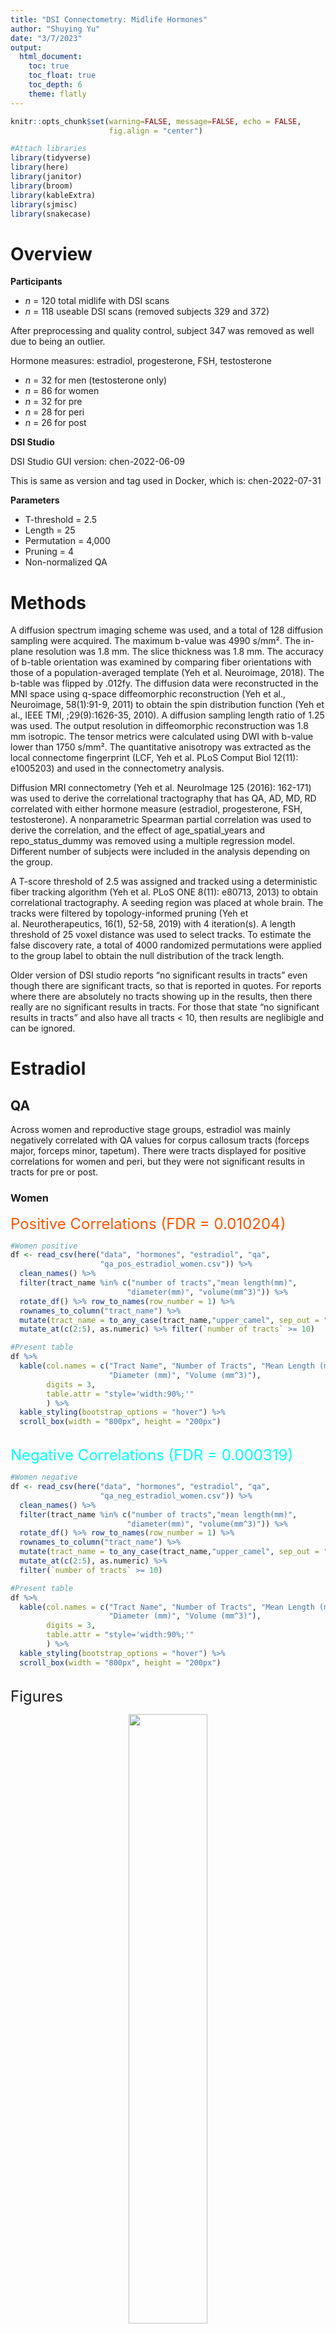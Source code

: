 ```yaml
---
title: "DSI Connectometry: Midlife Hormones"
author: "Shuying Yu"
date: "3/7/2023"
output: 
  html_document:
    toc: true
    toc_float: true
    toc_depth: 6
    theme: flatly
---
```


```r
knitr::opts_chunk$set(warning=FALSE, message=FALSE, echo = FALSE,
                      fig.align = "center")

#Attach libraries 
library(tidyverse)
library(here)
library(janitor)
library(broom)
library(kableExtra)
library(sjmisc)
library(snakecase)
```

# Overview

**Participants**

- *n* = 120 total midlife with DSI scans
- *n* = 118 useable DSI scans (removed subjects 329 and 372)

After preprocessing and quality control, subject 347 was removed as well due to being an outlier.

Hormone measures: estradiol, progesterone, FSH, testosterone

- *n* = 32 for men (testosterone only)
- *n* = 86 for women
- *n* = 32 for pre
- *n* = 28 for peri
- *n* = 26 for post


**DSI Studio**

DSI Studio GUI version: chen-2022-06-09

This is same as version and tag used in Docker, which is: chen-2022-07-31


**Parameters**

- T-threshold = 2.5
- Length = 25
- Permutation = 4,000
- Pruning = 4
- Non-normalized QA

# Methods

A diffusion spectrum imaging scheme was used, and a total of 128 diffusion sampling were acquired. The maximum b-value was 4990 s/mm². The in-plane resolution was 1.8 mm. The slice thickness was 1.8 mm. The accuracy of b-table orientation was examined by comparing fiber orientations with those of a population-averaged template (Yeh et al. Neuroimage, 2018). The b-table was flipped by .012fy. The diffusion data were reconstructed in the MNI space using q-space diffeomorphic reconstruction (Yeh et al., Neuroimage, 58(1):91-9, 2011) to obtain the spin distribution function (Yeh et al., IEEE TMI, ;29(9):1626-35, 2010). A diffusion sampling length ratio of 1.25 was used. The output resolution in diffeomorphic reconstruction was 1.8 mm isotropic. The tensor metrics were calculated using DWI with b-value lower than 1750 s/mm². The quantitative anisotropy was extracted as the local connectome fingerprint (LCF, Yeh et al. PLoS Comput Biol 12(11): e1005203) and used in the connectometry analysis.

Diffusion MRI connectometry (Yeh et al. NeuroImage 125 (2016): 162-171) was used to derive the correlational tractography that has QA, AD, MD, RD correlated with either hormone measure (estradiol, progesterone, FSH, testosterone). A nonparametric Spearman partial correlation was used to derive the correlation, and the effect of age_spatial_years and repo_status_dummy was removed using a multiple regression model. Different number of subjects were included in the analysis depending on the group. 

A T-score threshold of 2.5 was assigned and tracked using a deterministic fiber tracking algorithm (Yeh et al. PLoS ONE 8(11): e80713, 2013) to obtain correlational tractography. A seeding region was placed at whole brain. The tracks were filtered by topology-informed pruning (Yeh et al. Neurotherapeutics, 16(1), 52-58, 2019) with 4 iteration(s). A length threshold of 25 voxel distance was used to select tracks. To estimate the false discovery rate, a total of 4000 randomized permutations were applied to the group label to obtain the null distribution of the track length.

Older version of DSI studio reports "no significant results in tracts" even though there are significant tracts, so that is reported in quotes. For reports where there are absolutely no tracts showing up in the results, then there really are no significant results in tracts. For those that state "no significant results in tracts" and also have all tracts < 10, then results are neglibigle and can be ignored.


# Estradiol {.tabset .tabset-dropdown}

## QA {.tabset}

Across women and reproductive stage groups, estradiol was mainly negatively correlated with QA values for corpus callosum tracts (forceps major, forceps minor, tapetum). There were tracts displayed for positive correlations for women and peri, but they were not significant results in tracts for pre or post.

### Women

<span style="color: #ff5500;"><font size="5"><bold> Positive Correlations (FDR =  0.010204) </span></font></bold>

```r
#Women positive
df <- read_csv(here("data", "hormones", "estradiol", "qa",
                    "qa_pos_estradiol_women.csv")) %>% 
  clean_names() %>% 
  filter(tract_name %in% c("number of tracts","mean length(mm)",
                          "diameter(mm)", "volume(mm^3)")) %>% 
  rotate_df() %>% row_to_names(row_number = 1) %>% 
  rownames_to_column("tract_name") %>% 
  mutate(tract_name = to_any_case(tract_name,"upper_camel", sep_out = "_")) %>% 
  mutate_at(c(2:5), as.numeric) %>% filter(`number of tracts` >= 10)

#Present table
df %>% 
  kable(col.names = c("Tract Name", "Number of Tracts", "Mean Length (mm)",
                      "Diameter (mm)", "Volume (mm^3)"),
        digits = 3,
        table.attr = "style='width:90%;'"
        ) %>% 
  kable_styling(bootstrap_options = "hover") %>% 
  scroll_box(width = "800px", height = "200px")
```


<br>
<span style="color: #00ffff;"><font size="5"><bold> Negative Correlations (FDR = 0.000319) </span></font></bold>

```r
#Women negative
df <- read_csv(here("data", "hormones", "estradiol", "qa",
                    "qa_neg_estradiol_women.csv")) %>% 
  clean_names() %>% 
  filter(tract_name %in% c("number of tracts","mean length(mm)",
                          "diameter(mm)", "volume(mm^3)")) %>% 
  rotate_df() %>% row_to_names(row_number = 1) %>% 
  rownames_to_column("tract_name") %>% 
  mutate(tract_name = to_any_case(tract_name,"upper_camel", sep_out = "_")) %>% 
  mutate_at(c(2:5), as.numeric) %>% 
  filter(`number of tracts` >= 10)

#Present table
df %>% 
  kable(col.names = c("Tract Name", "Number of Tracts", "Mean Length (mm)",
                      "Diameter (mm)", "Volume (mm^3)"),
        digits = 3,
        table.attr = "style='width:90%;'"
        ) %>% 
  kable_styling(bootstrap_options = "hover") %>% 
  scroll_box(width = "800px", height = "200px")
```

<br>
<font size="5"> Figures </font>

<center>
![](../images/hormones/estradiol/qa/qa_posneg_estradiol_women_coronal.png){width=50%}

![](../images/hormones/estradiol/qa/glass_brain/qa_posneg_estradiol_women_glass.jpg)

</center>
<br>

### Pre

<span style="color: #ff5500;"><font size="5"><bold> Positive Correlations (FDR =  0.333333) </span></font></bold>

"No significant results in tracts" *and* all tracts were < 10.

<br>
<span style="color: #00ffff;"><font size="5"><bold> Negative Correlations (FDR = 0.002975) </span></font></bold>

```r
#Pre negative
df <- read_csv(here("data", "hormones", "estradiol", "qa",
                    "qa_neg_estradiol_pre.csv")) %>% 
  clean_names() %>% 
  filter(tract_name %in% c("number of tracts","mean length(mm)",
                          "diameter(mm)", "volume(mm^3)")) %>% 
  rotate_df() %>% row_to_names(row_number = 1) %>% 
  rownames_to_column("tract_name") %>% 
  mutate(tract_name = to_any_case(tract_name,"upper_camel", sep_out = "_")) %>% 
  mutate_at(c(2:5), as.numeric) %>% 
  filter(`number of tracts` >= 10)

#Present table
df %>% 
  kable(col.names = c("Tract Name", "Number of Tracts", "Mean Length (mm)",
                      "Diameter (mm)", "Volume (mm^3)"),
        digits = 3,
        table.attr = "style='width:90%;'"
        ) %>% 
  kable_styling(bootstrap_options = "hover") %>% 
  scroll_box(width = "800px", height = "200px")
```

<br>
<font size="5"> Figures </font>

<center>
![](../images/hormones/estradiol/qa/qa_neg_estradiol_pre_coronal.png){width=50%}


![](../images/hormones/estradiol/qa/glass_brain/qa_posneg_estradiol_pre_glass.jpg)

</center>
<br>


### Peri

<span style="color: #ff5500;"><font size="5"><bold> Positive Correlations (FDR =  0.007194) </span></font></bold>

```r
#Peri positive
df <- read_csv(here("data", "hormones", "estradiol", "qa",
                    "qa_pos_estradiol_peri.csv")) %>% 
  clean_names() %>% 
  filter(tract_name %in% c("number of tracts","mean length(mm)",
                          "diameter(mm)", "volume(mm^3)")) %>% 
  rotate_df() %>% row_to_names(row_number = 1) %>% 
  rownames_to_column("tract_name") %>% 
  mutate(tract_name = to_any_case(tract_name,"upper_camel", sep_out = "_")) %>% 
  mutate_at(c(2:5), as.numeric) %>% 
  filter(`number of tracts` >= 10)

#Present table
df %>% 
  kable(col.names = c("Tract Name", "Number of Tracts", "Mean Length (mm)",
                      "Diameter (mm)", "Volume (mm^3)"),
        digits = 3,
        table.attr = "style='width:90%;'"
        ) %>% 
  kable_styling(bootstrap_options = "hover") %>% 
  scroll_box(width = "800px", height = "200px")
```


<br>
<span style="color: #00ffff;"><font size="5"><bold> Negative Correlations (FDR = 0.000102) </span></font></bold>

```r
#Peri negative
df <- read_csv(here("data", "hormones", "estradiol", "qa",
                    "qa_neg_estradiol_peri.csv")) %>% 
  clean_names() %>% 
  filter(tract_name %in% c("number of tracts","mean length(mm)",
                          "diameter(mm)", "volume(mm^3)")) %>% 
  rotate_df() %>% row_to_names(row_number = 1) %>% 
  rownames_to_column("tract_name") %>% 
  mutate(tract_name = to_any_case(tract_name,"upper_camel", sep_out = "_")) %>% 
  mutate_at(c(2:5), as.numeric) %>% 
  filter(`number of tracts` >= 10)

#Present table
df %>% 
  kable(col.names = c("Tract Name", "Number of Tracts", "Mean Length (mm)",
                      "Diameter (mm)", "Volume (mm^3)"),
        digits = 3,
        table.attr = "style='width:90%;'"
        ) %>% 
  kable_styling(bootstrap_options = "hover") %>% 
  scroll_box(width = "800px", height = "200px")
```

<br>
<font size="5"> Figures </font>

<center>
![](../images/hormones/estradiol/qa/qa_posneg_estradiol_peri_coronal.png){width=50%}

![](../images/hormones/estradiol/qa/glass_brain/qa_posneg_estradiol_peri_glass.jpg)

</center>
<br>


### Post

<span style="color: #ff5500;"><font size="5"><bold> Positive Correlations (FDR =  0.250000) </span></font></bold>

"No significant results in tracts" *and* all tracts were < 10.

<br>
<span style="color: #00ffff;"><font size="5"><bold> Negative Correlations (FDR = 0.000457) </span></font></bold>

```r
#Post negative
df <- read_csv(here("data", "hormones", "estradiol", "qa",
                    "qa_neg_estradiol_post.csv")) %>% 
  clean_names() %>% 
  filter(tract_name %in% c("number of tracts","mean length(mm)",
                          "diameter(mm)", "volume(mm^3)")) %>% 
  rotate_df() %>% row_to_names(row_number = 1) %>% 
  rownames_to_column("tract_name") %>% 
  mutate(tract_name = to_any_case(tract_name,"upper_camel", sep_out = "_")) %>% 
  mutate_at(c(2:5), as.numeric) %>% 
  filter(`number of tracts` >= 10)

#Present table
df %>% 
  kable(col.names = c("Tract Name", "Number of Tracts", "Mean Length (mm)",
                      "Diameter (mm)", "Volume (mm^3)"),
        digits = 3,
        table.attr = "style='width:90%;'"
        ) %>% 
  kable_styling(bootstrap_options = "hover") %>% 
  scroll_box(width = "800px", height = "200px")
```

<br>
<font size="5"> Figures </font>

<center>
![](../images/hormones/estradiol/qa/qa_neg_estradiol_post_coronal.png){width=50%}

![](../images/hormones/estradiol/qa/glass_brain/qa_posneg_estradiol_post_glass.jpg)

</center>
<br>


## {-}

## AD {.tabset}

Among women overall, there were no positive correlations with tracts, but there are negative correlations especially for fornix (left and right) tract. Among reproductive stage groups, pres and peris have both positive and negative correlations with AD and estradiol. Posts do not have any significant tracts with positive correlations, but there is a negative correlation with left cerebellum only.

### Women

<span style="color: #ff5500;"><font size="5"><bold> Positive Correlations (FDR =  1.000000) </span></font></bold>

No significant results in tracts.

<br>
<span style="color: #00ffff;"><font size="5"><bold> Negative Correlations (FDR = 0.066158) </span></font></bold>

```r
#Women negative
df <- read_csv(here("data", "hormones", "estradiol", "ad",
                    "ad_neg_estradiol_women.csv")) %>% 
  clean_names() %>% 
  filter(tract_name %in% c("number of tracts","mean length(mm)",
                          "diameter(mm)", "volume(mm^3)")) %>% 
  rotate_df() %>% row_to_names(row_number = 1) %>% 
  rownames_to_column("tract_name") %>% 
  mutate(tract_name = to_any_case(tract_name,"upper_camel", sep_out = "_")) %>% 
  mutate_at(c(2:5), as.numeric) %>% 
  filter(`number of tracts` >= 10)

#Present table
df %>% 
  kable(col.names = c("Tract Name", "Number of Tracts", "Mean Length (mm)",
                      "Diameter (mm)", "Volume (mm^3)"),
        digits = 3,
        table.attr = "style='width:90%;'"
        ) %>% 
  kable_styling(bootstrap_options = "hover") %>% 
  scroll_box(width = "800px", height = "200px")
```

<br>
<font size="5"> Figures </font>

<center>
![](../images/hormones/estradiol/ad/ad_neg_estradiol_women_coronal.png){width=50%}

![](../images/hormones/estradiol/ad/glass_brain/ad_posneg_estradiol_women_glass.jpg)

</center>
<br>

### Pre

<span style="color: #ff5500;"><font size="5"><bold> Positive Correlations (FDR =  0.001185) </span></font></bold>

```r
#Pre positive
df <- read_csv(here("data", "hormones", "estradiol", "ad",
                    "ad_pos_estradiol_pre.csv")) %>% 
  clean_names() %>% 
  filter(tract_name %in% c("number of tracts","mean length(mm)",
                          "diameter(mm)", "volume(mm^3)")) %>% 
  rotate_df() %>% row_to_names(row_number = 1) %>% 
  rownames_to_column("tract_name") %>% 
  mutate(tract_name = to_any_case(tract_name,"upper_camel", sep_out = "_")) %>% 
  mutate_at(c(2:5), as.numeric) %>% 
  filter(`number of tracts` >= 10)

#Present table
df %>% 
  kable(col.names = c("Tract Name", "Number of Tracts", "Mean Length (mm)",
                      "Diameter (mm)", "Volume (mm^3)"),
        digits = 3,
        table.attr = "style='width:90%;'"
        ) %>% 
  kable_styling(bootstrap_options = "hover") %>% 
  scroll_box(width = "800px", height = "200px")
```


<br>
<span style="color: #00ffff;"><font size="5"><bold> Negative Correlations (FDR = 0.399568) </span></font></bold>

"No significant results in tracts."

```r
#Pre negative
df <- read_csv(here("data", "hormones", "estradiol", "ad",
                    "ad_neg_estradiol_pre.csv")) %>% 
  clean_names() %>% 
  filter(tract_name %in% c("number of tracts","mean length(mm)",
                          "diameter(mm)", "volume(mm^3)")) %>% 
  rotate_df() %>% row_to_names(row_number = 1) %>% 
  rownames_to_column("tract_name") %>% 
  mutate(tract_name = to_any_case(tract_name,"upper_camel", sep_out = "_")) %>% 
  mutate_at(c(2:5), as.numeric) %>% 
  filter(`number of tracts` >= 10)

#Present table
df %>% 
  kable(col.names = c("Tract Name", "Number of Tracts", "Mean Length (mm)",
                      "Diameter (mm)", "Volume (mm^3)"),
        digits = 3,
        table.attr = "style='width:90%;'"
        ) %>% 
  kable_styling(bootstrap_options = "hover") %>% 
  scroll_box(width = "800px", height = "200px")
```

<br>
<font size="5"> Figures </font>

<center>
![](../images/hormones/estradiol/ad/ad_posneg_estradiol_pre_coronal.png){width=50%}

![Positive tracts.](../images/hormones/estradiol/ad/glass_brain/ad_pos_estradiol_pre_glass.jpg)

![Negative tracts.](../images/hormones/estradiol/ad/glass_brain/ad_neg_estradiol_pre_glass.jpg)

</center>
<br>

### Peri

<span style="color: #ff5500;"><font size="5"><bold> Positive Correlations (FDR =  0.010526) </span></font></bold>

```r
#Peri positive
df <- read_csv(here("data", "hormones", "estradiol", "ad",
                    "ad_pos_estradiol_peri.csv")) %>% 
  clean_names() %>% 
  filter(tract_name %in% c("number of tracts","mean length(mm)",
                          "diameter(mm)", "volume(mm^3)")) %>% 
  rotate_df() %>% row_to_names(row_number = 1) %>% 
  rownames_to_column("tract_name") %>% 
  mutate(tract_name = to_any_case(tract_name,"upper_camel", sep_out = "_")) %>% 
  mutate_at(c(2:5), as.numeric) %>% 
  filter(`number of tracts` >= 10)

#Present table
df %>% 
  kable(col.names = c("Tract Name", "Number of Tracts", "Mean Length (mm)",
                      "Diameter (mm)", "Volume (mm^3)"),
        digits = 3,
        table.attr = "style='width:90%;'"
        ) %>% 
  kable_styling(bootstrap_options = "hover") %>% 
  scroll_box(width = "800px", height = "200px")
```


<br>
<span style="color: #00ffff;"><font size="5"><bold> Negative Correlations (FDR = 0.000227) </span></font></bold>


```r
#Peri negative
df <- read_csv(here("data", "hormones", "estradiol", "ad",
                    "ad_neg_estradiol_peri.csv")) %>% 
  clean_names() %>% 
  filter(tract_name %in% c("number of tracts","mean length(mm)",
                          "diameter(mm)", "volume(mm^3)")) %>% 
  rotate_df() %>% row_to_names(row_number = 1) %>% 
  rownames_to_column("tract_name") %>% 
  mutate(tract_name = to_any_case(tract_name,"upper_camel", sep_out = "_")) %>% 
  mutate_at(c(2:5), as.numeric) %>% 
  filter(`number of tracts` >= 10)

#Present table
df %>% 
  kable(col.names = c("Tract Name", "Number of Tracts", "Mean Length (mm)",
                      "Diameter (mm)", "Volume (mm^3)"),
        digits = 3,
        table.attr = "style='width:90%;'"
        ) %>% 
  kable_styling(bootstrap_options = "hover") %>% 
  scroll_box(width = "800px", height = "200px")
```

<br>
<font size="5"> Figures </font>

<center>
![](../images/hormones/estradiol/ad/ad_posneg_estradiol_peri_coronal.png){width=50%}


![](../images/hormones/estradiol/ad/glass_brain/ad_posneg_estradiol_peri_glass.jpg)

</center>
<br>

### Post

<span style="color: #ff5500;"><font size="5"><bold> Positive Correlations (FDR =  1.000000) </span></font></bold>

No significant results in tracts.


<br>
<span style="color: #00ffff;"><font size="5"><bold> Negative Correlations (FDR = 0.321429) </span></font></bold>

"No significant results in tracts."


```r
#Post negative
df <- read_csv(here("data", "hormones", "estradiol", "ad",
                    "ad_neg_estradiol_post.csv")) %>% 
  clean_names() %>% 
  filter(tract_name %in% c("number of tracts","mean length(mm)",
                          "diameter(mm)", "volume(mm^3)")) %>% 
  rotate_df() %>% row_to_names(row_number = 1) %>% 
  rownames_to_column("tract_name") %>% 
  mutate(tract_name = to_any_case(tract_name,"upper_camel", sep_out = "_")) %>% 
  mutate_at(c(2:5), as.numeric) %>% 
  filter(`number of tracts` >= 10)

#Present table
df %>% 
  kable(col.names = c("Tract Name", "Number of Tracts", "Mean Length (mm)",
                      "Diameter (mm)", "Volume (mm^3)"),
        digits = 3,
        table.attr = "style='width:90%;'"
        ) %>% 
  kable_styling(bootstrap_options = "hover") %>% 
  scroll_box(width = "800px", height = "200px")
```

<br>
<font size="5"> Figures </font>

<center>
![](../images/hormones/estradiol/ad/ad_neg_estradiol_post_coronal.png){width=50%}


![](../images/hormones/estradiol/ad/glass_brain/ad_neg_estradiol_post_glass.jpg)

</center>
<br>

## {-}


## MD {.tabset}

There were no significant tracts with positive correlations for MD and estradiol across women, but there were negative correlations with tracts in left and right fornix for women. Among reproductive stage groups, all have both positive and negative correlations but pres had positive correlations with fornix (left and right) tracts.

### Women

<span style="color: #ff5500;"><font size="5"><bold> Positive Correlations (FDR =  1.000000) </span></font></bold>

No significant results in tracts.

<br>
<span style="color: #00ffff;"><font size="5"><bold> Negative Correlations (FDR = 0.064110) </span></font></bold>

```r
#Women negative
df <- read_csv(here("data", "hormones", "estradiol", "md",
                    "md_neg_estradiol_women.csv")) %>% 
  clean_names() %>% 
  filter(tract_name %in% c("number of tracts","mean length(mm)",
                          "diameter(mm)", "volume(mm^3)")) %>% 
  rotate_df() %>% row_to_names(row_number = 1) %>% 
  rownames_to_column("tract_name") %>% 
  mutate(tract_name = to_any_case(tract_name,"upper_camel", sep_out = "_")) %>% 
  mutate_at(c(2:5), as.numeric) %>% 
  filter(`number of tracts` >= 10)

#Present table
df %>% 
  kable(col.names = c("Tract Name", "Number of Tracts", "Mean Length (mm)",
                      "Diameter (mm)", "Volume (mm^3)"),
        digits = 3,
        table.attr = "style='width:90%;'"
        ) %>% 
  kable_styling(bootstrap_options = "hover") %>% 
  scroll_box(width = "800px", height = "200px")
```

<br>
<font size="5"> Figures </font>

<center>
![](../images/hormones/estradiol/md/md_neg_estradiol_women_coronal.png){width=50%}

![](../images/hormones/estradiol/md/glass_brain/md_posneg_estradiol_women_glass.jpg)

</center>
<br>


### Pre

<span style="color: #ff5500;"><font size="5"><bold> Positive Correlations (FDR =  0.062521) </span></font></bold>

```r
#Pre positive
df <- read_csv(here("data", "hormones", "estradiol", "md",
                    "md_pos_estradiol_pre.csv")) %>% 
  clean_names() %>% 
  filter(tract_name %in% c("number of tracts","mean length(mm)",
                          "diameter(mm)", "volume(mm^3)")) %>% 
  rotate_df() %>% row_to_names(row_number = 1) %>% 
  rownames_to_column("tract_name") %>% 
  mutate(tract_name = to_any_case(tract_name,"upper_camel", sep_out = "_")) %>% 
  mutate_at(c(2:5), as.numeric) %>% 
  filter(`number of tracts` >= 10)

#Present table
df %>% 
  kable(col.names = c("Tract Name", "Number of Tracts", "Mean Length (mm)",
                      "Diameter (mm)", "Volume (mm^3)"),
        digits = 3,
        table.attr = "style='width:90%;'"
        ) %>% 
  kable_styling(bootstrap_options = "hover") %>% 
  scroll_box(width = "800px", height = "200px")
```


<br>
<span style="color: #00ffff;"><font size="5"><bold> Negative Correlations (FDR = 1.000000) </span></font></bold>

"No significant results in tracts."

```r
#Pre negative
df <- read_csv(here("data", "hormones", "estradiol", "md",
                    "md_neg_estradiol_pre.csv")) %>% 
  clean_names() %>% 
  filter(tract_name %in% c("number of tracts","mean length(mm)",
                          "diameter(mm)", "volume(mm^3)")) %>% 
  rotate_df() %>% row_to_names(row_number = 1) %>% 
  rownames_to_column("tract_name") %>% 
  mutate(tract_name = to_any_case(tract_name,"upper_camel", sep_out = "_")) %>% 
  mutate_at(c(2:5), as.numeric) %>% 
  filter(`number of tracts` >= 10)

#Present table
df %>% 
  kable(col.names = c("Tract Name", "Number of Tracts", "Mean Length (mm)",
                      "Diameter (mm)", "Volume (mm^3)"),
        digits = 3,
        table.attr = "style='width:90%;'"
        ) %>% 
  kable_styling(bootstrap_options = "hover") %>% 
  scroll_box(width = "800px", height = "200px")
```

<br>
<font size="5"> Figures </font>

<center>
![](../images/hormones/estradiol/md/md_posneg_estradiol_pre_coronal.png){width=50%}


![Positive tracts.](../images/hormones/estradiol/md/glass_brain/md_pos_estradiol_pre_glass.jpg)

![Negative tracts.](../images/hormones/estradiol/md/glass_brain/md_neg_estradiol_pre_glass.jpg)

</center>
<br>

### Peri

<span style="color: #ff5500;"><font size="5"><bold> Positive Correlations (FDR =  0.347826) </span></font></bold>

"No significant results in tracts."

```r
#Peri positive
df <- read_csv(here("data", "hormones", "estradiol", "md",
                    "md_pos_estradiol_peri.csv")) %>% 
  clean_names() %>% 
  filter(tract_name %in% c("number of tracts","mean length(mm)",
                          "diameter(mm)", "volume(mm^3)")) %>% 
  rotate_df() %>% row_to_names(row_number = 1) %>% 
  rownames_to_column("tract_name") %>% 
  mutate(tract_name = to_any_case(tract_name,"upper_camel", sep_out = "_")) %>% 
  mutate_at(c(2:5), as.numeric) %>% 
  filter(`number of tracts` >= 10)

#Present table
df %>% 
  kable(col.names = c("Tract Name", "Number of Tracts", "Mean Length (mm)",
                      "Diameter (mm)", "Volume (mm^3)"),
        digits = 3,
        table.attr = "style='width:90%;'"
        ) %>% 
  kable_styling(bootstrap_options = "hover") %>% 
  scroll_box(width = "800px", height = "200px")
```


<br>
<span style="color: #00ffff;"><font size="5"><bold> Negative Correlations (FDR = 0.003663) </span></font></bold>

```r
#Peri negative
df <- read_csv(here("data", "hormones", "estradiol", "md",
                    "md_neg_estradiol_peri.csv")) %>% 
  clean_names() %>% 
  filter(tract_name %in% c("number of tracts","mean length(mm)",
                          "diameter(mm)", "volume(mm^3)")) %>% 
  rotate_df() %>% row_to_names(row_number = 1) %>% 
  rownames_to_column("tract_name") %>% 
  mutate(tract_name = to_any_case(tract_name,"upper_camel", sep_out = "_")) %>% 
  mutate_at(c(2:5), as.numeric) %>% 
  filter(`number of tracts` >= 10)

#Present table
df %>% 
  kable(col.names = c("Tract Name", "Number of Tracts", "Mean Length (mm)",
                      "Diameter (mm)", "Volume (mm^3)"),
        digits = 3,
        table.attr = "style='width:90%;'"
        ) %>% 
  kable_styling(bootstrap_options = "hover") %>% 
  scroll_box(width = "800px", height = "200px")
```

<br>
<font size="5"> Figures </font>

<center>
![](../images/hormones/estradiol/md/md_posneg_estradiol_peri_coronal.png){width=50%}

![Positive tracts.](../images/hormones/estradiol/md/glass_brain/md_pos_estradiol_peri_glass.jpg)

![Negative tracts.](../images/hormones/estradiol/md/glass_brain/md_neg_estradiol_peri_glass.jpg)

</center>
<br>

### Post

<span style="color: #ff5500;"><font size="5"><bold> Positive Correlations (FDR =  0.012346) </span></font></bold>


```r
#Post positive
df <- read_csv(here("data", "hormones", "estradiol", "md",
                    "md_pos_estradiol_post.csv")) %>% 
  clean_names() %>% 
  filter(tract_name %in% c("number of tracts","mean length(mm)",
                          "diameter(mm)", "volume(mm^3)")) %>% 
  rotate_df() %>% row_to_names(row_number = 1) %>% 
  rownames_to_column("tract_name") %>% 
  mutate(tract_name = to_any_case(tract_name,"upper_camel", sep_out = "_")) %>% 
  mutate_at(c(2:5), as.numeric) %>% 
  filter(`number of tracts` >= 10)

#Present table
df %>% 
  kable(col.names = c("Tract Name", "Number of Tracts", "Mean Length (mm)",
                      "Diameter (mm)", "Volume (mm^3)"),
        digits = 3,
        table.attr = "style='width:90%;'"
        ) %>% 
  kable_styling(bootstrap_options = "hover") %>% 
  scroll_box(width = "800px", height = "200px")
```


<br>
<span style="color: #00ffff;"><font size="5"><bold> Negative Correlations (FDR = 0.011990) </span></font></bold>

```r
#Post negative
df <- read_csv(here("data", "hormones", "estradiol", "md",
                    "md_neg_estradiol_post.csv")) %>% 
  clean_names() %>% 
  filter(tract_name %in% c("number of tracts","mean length(mm)",
                          "diameter(mm)", "volume(mm^3)")) %>% 
  rotate_df() %>% row_to_names(row_number = 1) %>% 
  rownames_to_column("tract_name") %>% 
  mutate(tract_name = to_any_case(tract_name,"upper_camel", sep_out = "_")) %>% 
  mutate_at(c(2:5), as.numeric) %>% 
  filter(`number of tracts` >= 10)

#Present table
df %>% 
  kable(col.names = c("Tract Name", "Number of Tracts", "Mean Length (mm)",
                      "Diameter (mm)", "Volume (mm^3)"),
        digits = 3,
        table.attr = "style='width:90%;'"
        ) %>% 
  kable_styling(bootstrap_options = "hover") %>% 
  scroll_box(width = "800px", height = "200px")
```

<br>
<font size="5"> Figures </font>

<center>
![](../images/hormones/estradiol/md/md_posneg_estradiol_post_coronal.png){width=50%}

![](../images/hormones/estradiol/md/glass_brain/md_posneg_estradiol_post_glass.jpg)

</center>
<br>

## {-}


## RD {.tabset}

There were no significant tracts for positive correlations between RD and estradiol when assessing women altogether. However, there were tracts displayed for negative correlations between RD and estradiol with left fornix tract being commonly displayed for women and all reproductive stage groups. Among pre, peri, and post, there were more tracts with negative correlations than there are tracts with positive correlations.

### Women

<span style="color: #ff5500;"><font size="5"><bold> Positive Correlations (FDR =  1.000000) </span></font></bold>

No significant results in tracts.

<br>
<span style="color: #00ffff;"><font size="5"><bold> Negative Correlations (FDR = 0.066954) </span></font></bold>

```r
#Women negative
df <- read_csv(here("data", "hormones", "estradiol", "rd",
                    "rd_neg_estradiol_women.csv")) %>% 
  clean_names() %>% 
  filter(tract_name %in% c("number of tracts","mean length(mm)",
                          "diameter(mm)", "volume(mm^3)")) %>% 
  rotate_df() %>% row_to_names(row_number = 1) %>% 
  rownames_to_column("tract_name") %>% 
  mutate(tract_name = to_any_case(tract_name,"upper_camel", sep_out = "_")) %>% 
  mutate_at(c(2:5), as.numeric) %>% 
  filter(`number of tracts` >= 10)

#Present table
df %>% 
  kable(col.names = c("Tract Name", "Number of Tracts", "Mean Length (mm)",
                      "Diameter (mm)", "Volume (mm^3)"),
        digits = 3,
        table.attr = "style='width:90%;'"
        ) %>% 
  kable_styling(bootstrap_options = "hover") %>% 
  scroll_box(width = "800px", height = "200px")
```

<br>
<font size="5"> Figures </font>

<center>
![](../images/hormones/estradiol/rd/rd_neg_estradiol_women_coronal.png){width=50%}

![](../images/hormones/estradiol/rd/glass_brain/rd_posneg_estradiol_women_glass.jpg)

</center>
<br>

### Pre

<span style="color: #ff5500;"><font size="5"><bold> Positive Correlations (FDR =  0.036899) </span></font></bold>

```r
#Pre positive
df <- read_csv(here("data", "hormones", "estradiol", "rd",
                    "rd_pos_estradiol_pre.csv")) %>% 
  clean_names() %>% 
  filter(tract_name %in% c("number of tracts","mean length(mm)",
                          "diameter(mm)", "volume(mm^3)")) %>% 
  rotate_df() %>% row_to_names(row_number = 1) %>% 
  rownames_to_column("tract_name") %>% 
  mutate(tract_name = to_any_case(tract_name,"upper_camel", sep_out = "_")) %>% 
  mutate_at(c(2:5), as.numeric) %>% 
  filter(`number of tracts` >= 10)

#Present table
df %>% 
  kable(col.names = c("Tract Name", "Number of Tracts", "Mean Length (mm)",
                      "Diameter (mm)", "Volume (mm^3)"),
        digits = 3,
        table.attr = "style='width:90%;'"
        ) %>% 
  kable_styling(bootstrap_options = "hover") %>% 
  scroll_box(width = "800px", height = "200px")
```


<br>
<span style="color: #00ffff;"><font size="5"><bold> Negative Correlations (FDR = 1.000000) </span></font></bold>

"No significant results in tracts."

```r
#Pre negative
df <- read_csv(here("data", "hormones", "estradiol", "rd",
                    "rd_neg_estradiol_pre.csv")) %>% 
  clean_names() %>% 
  filter(tract_name %in% c("number of tracts","mean length(mm)",
                          "diameter(mm)", "volume(mm^3)")) %>% 
  rotate_df() %>% row_to_names(row_number = 1) %>% 
  rownames_to_column("tract_name") %>% 
  mutate(tract_name = to_any_case(tract_name,"upper_camel", sep_out = "_")) %>% 
  mutate_at(c(2:5), as.numeric) %>% 
  filter(`number of tracts` >= 10)

#Present table
df %>% 
  kable(col.names = c("Tract Name", "Number of Tracts", "Mean Length (mm)",
                      "Diameter (mm)", "Volume (mm^3)"),
        digits = 3,
        table.attr = "style='width:90%;'"
        ) %>% 
  kable_styling(bootstrap_options = "hover") %>% 
  scroll_box(width = "800px", height = "200px")
```

<br>
<font size="5"> Figures </font>

<center>
![](../images/hormones/estradiol/rd/rd_posneg_estradiol_pre_coronal.png){width=50%}

![Positive tracts.](../images/hormones/estradiol/rd/glass_brain/rd_pos_estradiol_pre_glass.jpg)

![Negative tracts.](../images/hormones/estradiol/rd/glass_brain/rd_neg_estradiol_pre_glass.jpg)

</center>
<br>

### Peri

<span style="color: #ff5500;"><font size="5"><bold> Positive Correlations (FDR =  0.331169) </span></font></bold>

"No significant results in tracts."

```r
#Peri positive
df <- read_csv(here("data", "hormones", "estradiol", "rd",
                    "rd_pos_estradiol_peri.csv")) %>% 
  clean_names() %>% 
  filter(tract_name %in% c("number of tracts","mean length(mm)",
                          "diameter(mm)", "volume(mm^3)")) %>% 
  rotate_df() %>% row_to_names(row_number = 1) %>% 
  rownames_to_column("tract_name") %>% 
  mutate(tract_name = to_any_case(tract_name,"upper_camel", sep_out = "_")) %>% 
  mutate_at(c(2:5), as.numeric) %>% 
  filter(`number of tracts` >= 10)

#Present table
df %>% 
  kable(col.names = c("Tract Name", "Number of Tracts", "Mean Length (mm)",
                      "Diameter (mm)", "Volume (mm^3)"),
        digits = 3,
        table.attr = "style='width:90%;'"
        ) %>% 
  kable_styling(bootstrap_options = "hover") %>% 
  scroll_box(width = "800px", height = "200px")
```


<br>
<span style="color: #00ffff;"><font size="5"><bold> Negative Correlations (FDR = 0.002359) </span></font></bold>

```r
#Peri negative
df <- read_csv(here("data", "hormones", "estradiol", "rd",
                    "rd_neg_estradiol_peri.csv")) %>% 
  clean_names() %>% 
  filter(tract_name %in% c("number of tracts","mean length(mm)",
                          "diameter(mm)", "volume(mm^3)")) %>% 
  rotate_df() %>% row_to_names(row_number = 1) %>% 
  rownames_to_column("tract_name") %>% 
  mutate(tract_name = to_any_case(tract_name,"upper_camel", sep_out = "_")) %>% 
  mutate_at(c(2:5), as.numeric) %>% 
  filter(`number of tracts` >= 10)

#Present table
df %>% 
  kable(col.names = c("Tract Name", "Number of Tracts", "Mean Length (mm)",
                      "Diameter (mm)", "Volume (mm^3)"),
        digits = 3,
        table.attr = "style='width:90%;'"
        ) %>% 
  kable_styling(bootstrap_options = "hover") %>% 
  scroll_box(width = "800px", height = "200px")
```

<br>
<font size="5"> Figures </font>

<center>
![](../images/hormones/estradiol/rd/rd_posneg_estradiol_peri_coronal.png){width=50%}

![Positive tracts.](../images/hormones/estradiol/rd/glass_brain/rd_pos_estradiol_peri_glass.jpg)

![Negative tracts.](../images/hormones/estradiol/rd/glass_brain/rd_neg_estradiol_peri_glass.jpg)

</center>
<br>

### Post

<span style="color: #ff5500;"><font size="5"><bold> Positive Correlations (FDR =  0.004651) </span></font></bold>


```r
#Post positive
df <- read_csv(here("data", "hormones", "estradiol", "rd",
                    "rd_pos_estradiol_post.csv")) %>% 
  clean_names() %>% 
  filter(tract_name %in% c("number of tracts","mean length(mm)",
                          "diameter(mm)", "volume(mm^3)")) %>% 
  rotate_df() %>% row_to_names(row_number = 1) %>% 
  rownames_to_column("tract_name") %>% 
  mutate(tract_name = to_any_case(tract_name,"upper_camel", sep_out = "_")) %>% 
  mutate_at(c(2:5), as.numeric) %>% 
  filter(`number of tracts` >= 10)

#Present table
df %>% 
  kable(col.names = c("Tract Name", "Number of Tracts", "Mean Length (mm)",
                      "Diameter (mm)", "Volume (mm^3)"),
        digits = 3,
        table.attr = "style='width:90%;'"
        ) %>% 
  kable_styling(bootstrap_options = "hover") %>% 
  scroll_box(width = "800px", height = "200px")
```


<br>
<span style="color: #00ffff;"><font size="5"><bold> Negative Correlations (FDR = 0.043643) </span></font></bold>

```r
#Post negative
df <- read_csv(here("data", "hormones", "estradiol", "rd",
                    "rd_neg_estradiol_post.csv")) %>% 
  clean_names() %>% 
  filter(tract_name %in% c("number of tracts","mean length(mm)",
                          "diameter(mm)", "volume(mm^3)")) %>% 
  rotate_df() %>% row_to_names(row_number = 1) %>% 
  rownames_to_column("tract_name") %>% 
  mutate(tract_name = to_any_case(tract_name,"upper_camel", sep_out = "_")) %>% 
  mutate_at(c(2:5), as.numeric) %>% 
  filter(`number of tracts` >= 10)

#Present table
df %>% 
  kable(col.names = c("Tract Name", "Number of Tracts", "Mean Length (mm)",
                      "Diameter (mm)", "Volume (mm^3)"),
        digits = 3,
        table.attr = "style='width:90%;'"
        ) %>% 
  kable_styling(bootstrap_options = "hover") %>% 
  scroll_box(width = "800px", height = "200px")
```

<br>
<font size="5"> Figures </font>

<center>
![](../images/hormones/estradiol/rd/rd_posneg_estradiol_post_coronal.png){width=50%}


![](../images/hormones/estradiol/rd/glass_brain/rd_posneg_estradiol_post_glass.jpg)

</center>
<br>

## {-}

# {-}

# Progesterone {.tabset .tabset-dropdown}

## QA {.tabset}

There were significant tracts displayed for positive and negative correlations for women and all reproductive stage groups (but tracts in pres are all < 10). For positive correlations, the tract commonly displayed for all groups was the middle cerebellar peduncle and for negative correlations, the tract commonly displayed for all groups was the corpus callosum forceps major. Pres had majority all positive correlations, whereas peris and posts have more tracts with negative correlations between QA and progesterone.

### Women

<span style="color: #ff5500;"><font size="5"><bold> Positive Correlations (FDR =  0.005337) </span></font></bold>

```r
#Women positive
df <- read_csv(here("data", "hormones", "progesterone", "qa",
                    "qa_pos_progesterone_women.csv")) %>% 
  clean_names() %>% 
  filter(tract_name %in% c("number of tracts","mean length(mm)",
                          "diameter(mm)", "volume(mm^3)")) %>% 
  rotate_df() %>% row_to_names(row_number = 1) %>% 
  rownames_to_column("tract_name") %>% 
  mutate(tract_name = to_any_case(tract_name,"upper_camel", sep_out = "_")) %>% 
  mutate_at(c(2:5), as.numeric) %>% filter(`number of tracts` >= 10)

#Present table
df %>% 
  kable(col.names = c("Tract Name", "Number of Tracts", "Mean Length (mm)",
                      "Diameter (mm)", "Volume (mm^3)"),
        digits = 3,
        table.attr = "style='width:90%;'"
        ) %>% 
  kable_styling(bootstrap_options = "hover") %>% 
  scroll_box(width = "800px", height = "200px")
```


<br>
<span style="color: #00ffff;"><font size="5"><bold> Negative Correlations (FDR = 0.243731) </span></font></bold>

"No significant results in tracts."

```r
#Women negative
df <- read_csv(here("data", "hormones", "progesterone", "qa",
                    "qa_neg_progesterone_women.csv")) %>% 
  clean_names() %>% 
  filter(tract_name %in% c("number of tracts","mean length(mm)",
                          "diameter(mm)", "volume(mm^3)")) %>% 
  rotate_df() %>% row_to_names(row_number = 1) %>% 
  rownames_to_column("tract_name") %>% 
  mutate(tract_name = to_any_case(tract_name,"upper_camel", sep_out = "_")) %>% 
  mutate_at(c(2:5), as.numeric) %>% 
  filter(`number of tracts` >= 10)

#Present table
df %>% 
  kable(col.names = c("Tract Name", "Number of Tracts", "Mean Length (mm)",
                      "Diameter (mm)", "Volume (mm^3)"),
        digits = 3,
        table.attr = "style='width:90%;'"
        ) %>% 
  kable_styling(bootstrap_options = "hover") %>% 
  scroll_box(width = "800px", height = "200px")
```

<br>
<font size="5"> Figures </font>

<center>
![](../images/hormones/progesterone/qa/qa_posneg_progesterone_women_coronal.png){width=50%}

![Positive tracts.](../images/hormones/progesterone/qa/glass_brain/qa_pos_progesterone_women_glass.jpg)

![Negative tracts.](../images/hormones/progesterone/qa/glass_brain/qa_neg_progesterone_women_glass.jpg)

</center>
<br>

### Pre

<span style="color: #ff5500;"><font size="5"><bold> Positive Correlations (FDR =  0.000113) </span></font></bold>

```r
#Pre positive
df <- read_csv(here("data", "hormones", "progesterone", "qa",
                    "qa_pos_progesterone_pre.csv")) %>% 
  clean_names() %>% 
  filter(tract_name %in% c("number of tracts","mean length(mm)",
                          "diameter(mm)", "volume(mm^3)")) %>% 
  rotate_df() %>% row_to_names(row_number = 1) %>% 
  rownames_to_column("tract_name") %>% 
  mutate(tract_name = to_any_case(tract_name,"upper_camel", sep_out = "_")) %>% 
  mutate_at(c(2:5), as.numeric) %>% filter(`number of tracts` >= 10)

#Present table
df %>% 
  kable(col.names = c("Tract Name", "Number of Tracts", "Mean Length (mm)",
                      "Diameter (mm)", "Volume (mm^3)"),
        digits = 3,
        table.attr = "style='width:90%;'"
        ) %>% 
  kable_styling(bootstrap_options = "hover") %>% 
  scroll_box(width = "800px", height = "200px")
```


<br>
<span style="color: #00ffff;"><font size="5"><bold> Negative Correlations (FDR = 0.045455) </span></font></bold>

All tracts were < 10.

```r
#Pre negative
df <- read_csv(here("data", "hormones", "progesterone", "qa",
                    "qa_neg_progesterone_pre.csv")) %>% 
  clean_names() %>% 
  filter(tract_name %in% c("number of tracts","mean length(mm)",
                          "diameter(mm)", "volume(mm^3)")) %>% 
  rotate_df() %>% row_to_names(row_number = 1) %>% 
  rownames_to_column("tract_name") %>% 
  mutate(tract_name = to_any_case(tract_name,"upper_camel", sep_out = "_")) %>% 
  mutate_at(c(2:5), as.numeric)# %>% filter(`number of tracts` >= 10)

#Present table
df %>% 
  kable(col.names = c("Tract Name", "Number of Tracts", "Mean Length (mm)",
                      "Diameter (mm)", "Volume (mm^3)"),
        digits = 3,
        table.attr = "style='width:90%;'"
        ) %>% 
  kable_styling(bootstrap_options = "hover") %>% 
  scroll_box(width = "800px", height = "200px")
```

<br>
<font size="5"> Figures </font>

<center>
![](../images/hormones/progesterone/qa/qa_posneg_progesterone_pre_coronal.png){width=50%}


![](../images/hormones/progesterone/qa/glass_brain/qa_posneg_progesterone_pre_glass.jpg)

</center>
<br>

### Peri

<span style="color: #ff5500;"><font size="5"><bold> Positive Correlations (FDR =  0.073497) </span></font></bold>

```r
#Peri positive
df <- read_csv(here("data", "hormones", "progesterone", "qa",
                    "qa_pos_progesterone_peri.csv")) %>% 
  clean_names() %>% 
  filter(tract_name %in% c("number of tracts","mean length(mm)",
                          "diameter(mm)", "volume(mm^3)")) %>% 
  rotate_df() %>% row_to_names(row_number = 1) %>% 
  rownames_to_column("tract_name") %>% 
  mutate(tract_name = to_any_case(tract_name,"upper_camel", sep_out = "_")) %>% 
  mutate_at(c(2:5), as.numeric) %>% filter(`number of tracts` >= 10)

#Present table
df %>% 
  kable(col.names = c("Tract Name", "Number of Tracts", "Mean Length (mm)",
                      "Diameter (mm)", "Volume (mm^3)"),
        digits = 3,
        table.attr = "style='width:90%;'"
        ) %>% 
  kable_styling(bootstrap_options = "hover") %>% 
  scroll_box(width = "800px", height = "200px")
```


<br>
<span style="color: #00ffff;"><font size="5"><bold> Negative Correlations (FDR = 0.017040) </span></font></bold>

```r
#Peri negative
df <- read_csv(here("data", "hormones", "progesterone", "qa",
                    "qa_neg_progesterone_peri.csv")) %>% 
  clean_names() %>% 
  filter(tract_name %in% c("number of tracts","mean length(mm)",
                          "diameter(mm)", "volume(mm^3)")) %>% 
  rotate_df() %>% row_to_names(row_number = 1) %>% 
  rownames_to_column("tract_name") %>% 
  mutate(tract_name = to_any_case(tract_name,"upper_camel", sep_out = "_")) %>% 
  mutate_at(c(2:5), as.numeric) %>% filter(`number of tracts` >= 10)

#Present table
df %>% 
  kable(col.names = c("Tract Name", "Number of Tracts", "Mean Length (mm)",
                      "Diameter (mm)", "Volume (mm^3)"),
        digits = 3,
        table.attr = "style='width:90%;'"
        ) %>% 
  kable_styling(bootstrap_options = "hover") %>% 
  scroll_box(width = "800px", height = "200px")
```

<br>
<font size="5"> Figures </font>

<center>
![](../images/hormones/progesterone/qa/qa_posneg_progesterone_peri_coronal.png){width=50%}

![](../images/hormones/progesterone/qa/glass_brain/qa_posneg_progesterone_peri_glass.jpg)

</center>
<br>

### Post

<span style="color: #ff5500;"><font size="5"><bold> Positive Correlations (FDR =  0.297872) </span></font></bold>

"No significant results in tracts."

```r
#Post positive
df <- read_csv(here("data", "hormones", "progesterone", "qa",
                    "qa_pos_progesterone_post.csv")) %>% 
  clean_names() %>% 
  filter(tract_name %in% c("number of tracts","mean length(mm)",
                          "diameter(mm)", "volume(mm^3)")) %>% 
  rotate_df() %>% row_to_names(row_number = 1) %>% 
  rownames_to_column("tract_name") %>% 
  mutate(tract_name = to_any_case(tract_name,"upper_camel", sep_out = "_")) %>% 
  mutate_at(c(2:5), as.numeric) %>% filter(`number of tracts` >= 10)

#Present table
df %>% 
  kable(col.names = c("Tract Name", "Number of Tracts", "Mean Length (mm)",
                      "Diameter (mm)", "Volume (mm^3)"),
        digits = 3,
        table.attr = "style='width:90%;'"
        ) %>% 
  kable_styling(bootstrap_options = "hover") %>% 
  scroll_box(width = "800px", height = "200px")
```


<br>
<span style="color: #00ffff;"><font size="5"><bold> Negative Correlations (FDR = 0.006386) </span></font></bold>

```r
#Post negative
df <- read_csv(here("data", "hormones", "progesterone", "qa",
                    "qa_neg_progesterone_post.csv")) %>% 
  clean_names() %>% 
  filter(tract_name %in% c("number of tracts","mean length(mm)",
                          "diameter(mm)", "volume(mm^3)")) %>% 
  rotate_df() %>% row_to_names(row_number = 1) %>% 
  rownames_to_column("tract_name") %>% 
  mutate(tract_name = to_any_case(tract_name,"upper_camel", sep_out = "_")) %>% 
  mutate_at(c(2:5), as.numeric) %>% filter(`number of tracts` >= 10)

#Present table
df %>% 
  kable(col.names = c("Tract Name", "Number of Tracts", "Mean Length (mm)",
                      "Diameter (mm)", "Volume (mm^3)"),
        digits = 3,
        table.attr = "style='width:90%;'"
        ) %>% 
  kable_styling(bootstrap_options = "hover") %>% 
  scroll_box(width = "800px", height = "200px")
```

<br>
<font size="5"> Figures </font>

<center>
![](../images/hormones/progesterone/qa/qa_posneg_progesterone_post_coronal.png){width=50%}


![Positive tracts.](../images/hormones/progesterone/qa/glass_brain/qa_pos_progesterone_post_glass.jpg)

![Negative tracts.](../images/hormones/progesterone/qa/glass_brain/qa_neg_progesterone_post_glass.jpg)

</center>
<br>

## {-}

## AD {.tabset}

There are no significant results for tracts for positive correlations between AD and progesterone for women, or for reproductive stage groups. However, there are significant tracts for negative correlations between AD and progesterone for all groups. The left fornix tract is displayed for women, pre, and peri in negative correlations but not for posts.

### Women

<span style="color: #ff5500;"><font size="5"><bold> Positive Correlations (FDR =  1.000000) </span></font></bold>

No significant results in tracts.

<br>
<span style="color: #00ffff;"><font size="5"><bold> Negative Correlations (FDR = 0.000372) </span></font></bold>

```r
#Women negative
df <- read_csv(here("data", "hormones", "progesterone", "ad",
                    "ad_neg_progesterone_women.csv")) %>% 
  clean_names() %>% 
  filter(tract_name %in% c("number of tracts","mean length(mm)",
                          "diameter(mm)", "volume(mm^3)")) %>% 
  rotate_df() %>% row_to_names(row_number = 1) %>% 
  rownames_to_column("tract_name") %>% 
  mutate(tract_name = to_any_case(tract_name,"upper_camel", sep_out = "_")) %>% 
  mutate_at(c(2:5), as.numeric) %>% 
  filter(`number of tracts` >= 10)

#Present table
df %>% 
  kable(col.names = c("Tract Name", "Number of Tracts", "Mean Length (mm)",
                      "Diameter (mm)", "Volume (mm^3)"),
        digits = 3,
        table.attr = "style='width:90%;'"
        ) %>% 
  kable_styling(bootstrap_options = "hover") %>% 
  scroll_box(width = "800px", height = "200px")
```

<br>
<font size="5"> Figures </font>

<center>
![](../images/hormones/progesterone/ad/ad_neg_progesterone_women_coronal.png){width=50%}

![](../images/hormones/progesterone/ad/glass_brain/ad_posneg_progesterone_women_glass.jpg)

</center>
<br>


### Pre

<span style="color: #ff5500;"><font size="5"><bold> Positive Correlations (FDR =  1.000000) </span></font></bold>

No significant results in tracts *and* all tracts were < 10.

<br>
<span style="color: #00ffff;"><font size="5"><bold> Negative Correlations (FDR = 0.033333) </span></font></bold>

```r
#Pre negative
df <- read_csv(here("data", "hormones", "progesterone", "ad",
                    "ad_neg_progesterone_pre.csv")) %>% 
  clean_names() %>% 
  filter(tract_name %in% c("number of tracts","mean length(mm)",
                          "diameter(mm)", "volume(mm^3)")) %>% 
  rotate_df() %>% row_to_names(row_number = 1) %>% 
  rownames_to_column("tract_name") %>% 
  mutate(tract_name = to_any_case(tract_name,"upper_camel", sep_out = "_")) %>% 
  mutate_at(c(2:5), as.numeric) %>% 
  filter(`number of tracts` >= 10)

#Present table
df %>% 
  kable(col.names = c("Tract Name", "Number of Tracts", "Mean Length (mm)",
                      "Diameter (mm)", "Volume (mm^3)"),
        digits = 3,
        table.attr = "style='width:90%;'"
        ) %>% 
  kable_styling(bootstrap_options = "hover") %>% 
  scroll_box(width = "800px", height = "200px")
```

<br>
<font size="5"> Figures </font>

<center>
![](../images/hormones/progesterone/ad/ad_neg_progesterone_pre_coronal.png){width=50%}


![](../images/hormones/progesterone/ad/glass_brain/ad_posneg_progesterone_pre_glass.jpg)

</center>
<br>

### Peri

<span style="color: #ff5500;"><font size="5"><bold> Positive Correlations (FDR =  0.500000) </span></font></bold>

No significant results in tracts *and* all tracts were < 10.

<br>
<span style="color: #00ffff;"><font size="5"><bold> Negative Correlations (FDR = 0.000222) </span></font></bold>

```r
#Peri negative
df <- read_csv(here("data", "hormones", "progesterone", "ad",
                    "ad_neg_progesterone_peri.csv")) %>% 
  clean_names() %>% 
  filter(tract_name %in% c("number of tracts","mean length(mm)",
                          "diameter(mm)", "volume(mm^3)")) %>% 
  rotate_df() %>% row_to_names(row_number = 1) %>% 
  rownames_to_column("tract_name") %>% 
  mutate(tract_name = to_any_case(tract_name,"upper_camel", sep_out = "_")) %>% 
  mutate_at(c(2:5), as.numeric) %>% 
  filter(`number of tracts` >= 10)

#Present table
df %>% 
  kable(col.names = c("Tract Name", "Number of Tracts", "Mean Length (mm)",
                      "Diameter (mm)", "Volume (mm^3)"),
        digits = 3,
        table.attr = "style='width:90%;'"
        ) %>% 
  kable_styling(bootstrap_options = "hover") %>% 
  scroll_box(width = "800px", height = "200px")
```

<br>
<font size="5"> Figures </font>

<center>
![](../images/hormones/progesterone/ad/ad_neg_progesterone_peri_coronal.png){width=50%}


![](../images/hormones/progesterone/ad/glass_brain/ad_posneg_progesterone_peri_glass.jpg)

</center>
<br>

### Post

<span style="color: #ff5500;"><font size="5"><bold> Positive Correlations (FDR =  0.333333) </span></font></bold>

No significant results in tracts *and* all tracts were < 10.

<br>
<span style="color: #00ffff;"><font size="5"><bold> Negative Correlations (FDR = 0.000276) </span></font></bold>

```r
#Post negative
df <- read_csv(here("data", "hormones", "progesterone", "ad",
                    "ad_neg_progesterone_post.csv")) %>% 
  clean_names() %>% 
  filter(tract_name %in% c("number of tracts","mean length(mm)",
                          "diameter(mm)", "volume(mm^3)")) %>% 
  rotate_df() %>% row_to_names(row_number = 1) %>% 
  rownames_to_column("tract_name") %>% 
  mutate(tract_name = to_any_case(tract_name,"upper_camel", sep_out = "_")) %>% 
  mutate_at(c(2:5), as.numeric) %>% 
  filter(`number of tracts` >= 10)

#Present table
df %>% 
  kable(col.names = c("Tract Name", "Number of Tracts", "Mean Length (mm)",
                      "Diameter (mm)", "Volume (mm^3)"),
        digits = 3,
        table.attr = "style='width:90%;'"
        ) %>% 
  kable_styling(bootstrap_options = "hover") %>% 
  scroll_box(width = "800px", height = "200px")
```

<br>
<font size="5"> Figures </font>

<center>
![](../images/hormones/progesterone/ad/ad_neg_progesterone_post_coronal.png){width=50%}

![](../images/hormones/progesterone/ad/glass_brain/ad_posneg_progesterone_post_glass.jpg)

</center>
<br>

## {-}


## MD {.tabset}

There were no positive but there were negative correlations for tracts between MD and progesterone for women overall. The right fornix tracts was commonly displayed among women and all reproductive stage groups for negative correlation between MD and progesterone. Pres show both positive and negative correlation for the fornix tract. For peri and post, most tracts were associated with negative correlations. There were no positive correlations for posts, and the positive correlation for peri is negligible. 

### Women

<span style="color: #ff5500;"><font size="5"><bold> Positive Correlations (FDR =  1.000000) </span></font></bold>

No significant results in tracts.

<br>
<span style="color: #00ffff;"><font size="5"><bold> Negative Correlations (FDR = 0.000247) </span></font></bold>

```r
#Women negative
df <- read_csv(here("data", "hormones", "progesterone", "md",
                    "md_neg_progesterone_women.csv")) %>% 
  clean_names() %>% 
  filter(tract_name %in% c("number of tracts","mean length(mm)",
                          "diameter(mm)", "volume(mm^3)")) %>% 
  rotate_df() %>% row_to_names(row_number = 1) %>% 
  rownames_to_column("tract_name") %>% 
  mutate(tract_name = to_any_case(tract_name,"upper_camel", sep_out = "_")) %>% 
  mutate_at(c(2:5), as.numeric) %>% 
  filter(`number of tracts` >= 10)

#Present table
df %>% 
  kable(col.names = c("Tract Name", "Number of Tracts", "Mean Length (mm)",
                      "Diameter (mm)", "Volume (mm^3)"),
        digits = 3,
        table.attr = "style='width:90%;'"
        ) %>% 
  kable_styling(bootstrap_options = "hover") %>% 
  scroll_box(width = "800px", height = "200px")
```

<br>
<font size="5"> Figures </font>

<center>
![](../images/hormones/progesterone/md/md_neg_progesterone_women_coronal.png){width=50%}

![](../images/hormones/progesterone/md/glass_brain/md_posneg_progesterone_women_glass.jpg)

</center>
<br>

### Pre

<span style="color: #ff5500;"><font size="5"><bold> Positive Correlations (FDR =  0.691176) </span></font></bold>

"No significant results in tracts."

```r
#Pre positive
df <- read_csv(here("data", "hormones", "progesterone", "md",
                    "md_pos_progesterone_pre.csv")) %>% 
  clean_names() %>% 
  filter(tract_name %in% c("number of tracts","mean length(mm)",
                          "diameter(mm)", "volume(mm^3)")) %>% 
  rotate_df() %>% row_to_names(row_number = 1) %>% 
  rownames_to_column("tract_name") %>% 
  mutate(tract_name = to_any_case(tract_name,"upper_camel", sep_out = "_")) %>% 
  mutate_at(c(2:5), as.numeric) %>% 
  filter(`number of tracts` >= 10)

#Present table
df %>% 
  kable(col.names = c("Tract Name", "Number of Tracts", "Mean Length (mm)",
                      "Diameter (mm)", "Volume (mm^3)"),
        digits = 3,
        table.attr = "style='width:90%;'"
        ) %>% 
  kable_styling(bootstrap_options = "hover") %>% 
  scroll_box(width = "800px", height = "200px")
```


<br>
<span style="color: #00ffff;"><font size="5"><bold> Negative Correlations (FDR = 0.091743) </span></font></bold>

```r
#Pre negative
df <- read_csv(here("data", "hormones", "progesterone", "md",
                    "md_neg_progesterone_pre.csv")) %>% 
  clean_names() %>% 
  filter(tract_name %in% c("number of tracts","mean length(mm)",
                          "diameter(mm)", "volume(mm^3)")) %>% 
  rotate_df() %>% row_to_names(row_number = 1) %>% 
  rownames_to_column("tract_name") %>% 
  mutate(tract_name = to_any_case(tract_name,"upper_camel", sep_out = "_")) %>% 
  mutate_at(c(2:5), as.numeric) %>% 
  filter(`number of tracts` >= 10)

#Present table
df %>% 
  kable(col.names = c("Tract Name", "Number of Tracts", "Mean Length (mm)",
                      "Diameter (mm)", "Volume (mm^3)"),
        digits = 3,
        table.attr = "style='width:90%;'"
        ) %>% 
  kable_styling(bootstrap_options = "hover") %>% 
  scroll_box(width = "800px", height = "200px")
```

<br>
<font size="5"> Figures </font>

<center>
![](../images/hormones/progesterone/md/md_posneg_progesterone_pre_coronal.png){width=50%}


![Positive tracts.](../images/hormones/progesterone/md/glass_brain/md_pos_progesterone_pre_glass.jpg)

![Negative tracts.](../images/hormones/progesterone/md/glass_brain/md_neg_progesterone_pre_glass.jpg)

</center>
<br>

### Peri

<span style="color: #ff5500;"><font size="5"><bold> Positive Correlations (FDR =  0.100000) </span></font></bold>

All tracts were < 10.

```r
#Peri positive
df <- read_csv(here("data", "hormones", "progesterone", "md",
                    "md_pos_progesterone_peri.csv")) %>% 
  clean_names() %>% 
  filter(tract_name %in% c("number of tracts","mean length(mm)",
                          "diameter(mm)", "volume(mm^3)")) %>% 
  rotate_df() %>% row_to_names(row_number = 1) %>% 
  rownames_to_column("tract_name") %>% 
  mutate(tract_name = to_any_case(tract_name,"upper_camel", sep_out = "_")) %>% 
  mutate_at(c(2:5), as.numeric) #%>% filter(`number of tracts` >= 10)

#Present table
df %>% 
  kable(col.names = c("Tract Name", "Number of Tracts", "Mean Length (mm)",
                      "Diameter (mm)", "Volume (mm^3)"),
        digits = 3,
        table.attr = "style='width:90%;'"
        ) %>% 
  kable_styling(bootstrap_options = "hover") %>% 
  scroll_box(width = "800px", height = "200px")
```


<br>
<span style="color: #00ffff;"><font size="5"><bold> Negative Correlations (FDR = 0.000121) </span></font></bold>

```r
#Peri negative
df <- read_csv(here("data", "hormones", "progesterone", "md",
                    "md_neg_progesterone_peri.csv")) %>% 
  clean_names() %>% 
  filter(tract_name %in% c("number of tracts","mean length(mm)",
                          "diameter(mm)", "volume(mm^3)")) %>% 
  rotate_df() %>% row_to_names(row_number = 1) %>% 
  rownames_to_column("tract_name") %>% 
  mutate(tract_name = to_any_case(tract_name,"upper_camel", sep_out = "_")) %>% 
  mutate_at(c(2:5), as.numeric) %>% 
  filter(`number of tracts` >= 10)

#Present table
df %>% 
  kable(col.names = c("Tract Name", "Number of Tracts", "Mean Length (mm)",
                      "Diameter (mm)", "Volume (mm^3)"),
        digits = 3,
        table.attr = "style='width:90%;'"
        ) %>% 
  kable_styling(bootstrap_options = "hover") %>% 
  scroll_box(width = "800px", height = "200px")
```

<br>
<font size="5"> Figures </font>

<center>
![](../images/hormones/progesterone/md/md_posneg_progesterone_peri_coronal.png){width=50%}

![](../images/hormones/progesterone/md/glass_brain/md_posneg_progesterone_peri_glass.jpg)

</center>
<br>

### Post

<span style="color: #ff5500;"><font size="5"><bold> Positive Correlations (FDR =  1.000000) </span></font></bold>

No significant results in tracts.

<br>
<span style="color: #00ffff;"><font size="5"><bold> Negative Correlations (FDR = 0.008364) </span></font></bold>

```r
#Post negative
df <- read_csv(here("data", "hormones", "progesterone", "md",
                    "md_neg_progesterone_post.csv")) %>% 
  clean_names() %>% 
  filter(tract_name %in% c("number of tracts","mean length(mm)",
                          "diameter(mm)", "volume(mm^3)")) %>% 
  rotate_df() %>% row_to_names(row_number = 1) %>% 
  rownames_to_column("tract_name") %>% 
  mutate(tract_name = to_any_case(tract_name,"upper_camel", sep_out = "_")) %>% 
  mutate_at(c(2:5), as.numeric) %>% 
  filter(`number of tracts` >= 10)

#Present table
df %>% 
  kable(col.names = c("Tract Name", "Number of Tracts", "Mean Length (mm)",
                      "Diameter (mm)", "Volume (mm^3)"),
        digits = 3,
        table.attr = "style='width:90%;'"
        ) %>% 
  kable_styling(bootstrap_options = "hover") %>% 
  scroll_box(width = "800px", height = "200px")
```

<br>
<font size="5"> Figures </font>

<center>
![](../images/hormones/progesterone/md/md_neg_progesterone_post_coronal.png){width=50%}

![](../images/hormones/progesterone/md/glass_brain/md_posneg_progesterone_post_glass.jpg)

</center>
<br>

## {-}


## RD {.tabset}

Similar to MD, there were no positive but there were negative correlations for tracts between RD and progesterone for women overall. The right fornix tracts was commonly displayed among women and all reproductive stage groups for negative correlation between RD and progesterone. Pres show both positive and negative correlation for the fornix tract. For peri and post, most tracts were associated with negative correlations. There were no positive correlations for posts, and the positive correlation for peri is negligible. 


### Women

<span style="color: #ff5500;"><font size="5"><bold> Positive Correlations (FDR =  1.000000) </span></font></bold>

No significant results in tracts.

<br>
<span style="color: #00ffff;"><font size="5"><bold> Negative Correlations (FDR = 0.000285) </span></font></bold>

```r
#Women negative
df <- read_csv(here("data", "hormones", "progesterone", "rd",
                    "rd_neg_progesterone_women.csv")) %>% 
  clean_names() %>% 
  filter(tract_name %in% c("number of tracts","mean length(mm)",
                          "diameter(mm)", "volume(mm^3)")) %>% 
  rotate_df() %>% row_to_names(row_number = 1) %>% 
  rownames_to_column("tract_name") %>% 
  mutate(tract_name = to_any_case(tract_name,"upper_camel", sep_out = "_")) %>% 
  mutate_at(c(2:5), as.numeric) %>% 
  filter(`number of tracts` >= 10)

#Present table
df %>% 
  kable(col.names = c("Tract Name", "Number of Tracts", "Mean Length (mm)",
                      "Diameter (mm)", "Volume (mm^3)"),
        digits = 3,
        table.attr = "style='width:90%;'"
        ) %>% 
  kable_styling(bootstrap_options = "hover") %>% 
  scroll_box(width = "800px", height = "200px")
```

<br>
<font size="5"> Figures </font>

<center>
![](../images/hormones/progesterone/rd/rd_neg_progesterone_women_coronal.png){width=50%}

![](../images/hormones/progesterone/rd/glass_brain/rd_posneg_progesterone_women_glass.jpg)

</center>
<br>

### Pre

<span style="color: #ff5500;"><font size="5"><bold> Positive Correlations (FDR =  0.340659) </span></font></bold>

"No significant results in tracts."

```r
#Pre positive
df <- read_csv(here("data", "hormones", "progesterone", "rd",
                    "rd_pos_progesterone_pre.csv")) %>% 
  clean_names() %>% 
  filter(tract_name %in% c("number of tracts","mean length(mm)",
                          "diameter(mm)", "volume(mm^3)")) %>% 
  rotate_df() %>% row_to_names(row_number = 1) %>% 
  rownames_to_column("tract_name") %>% 
  mutate(tract_name = to_any_case(tract_name,"upper_camel", sep_out = "_")) %>% 
  mutate_at(c(2:5), as.numeric) %>% 
  filter(`number of tracts` >= 10)

#Present table
df %>% 
  kable(col.names = c("Tract Name", "Number of Tracts", "Mean Length (mm)",
                      "Diameter (mm)", "Volume (mm^3)"),
        digits = 3,
        table.attr = "style='width:90%;'"
        ) %>% 
  kable_styling(bootstrap_options = "hover") %>% 
  scroll_box(width = "800px", height = "200px")
```


<br>
<span style="color: #00ffff;"><font size="5"><bold> Negative Correlations (FDR = 0.532609) </span></font></bold>

"No significant results in tracts."

```r
#Pre negative
df <- read_csv(here("data", "hormones", "progesterone", "rd",
                    "rd_neg_progesterone_pre.csv")) %>% 
  clean_names() %>% 
  filter(tract_name %in% c("number of tracts","mean length(mm)",
                          "diameter(mm)", "volume(mm^3)")) %>% 
  rotate_df() %>% row_to_names(row_number = 1) %>% 
  rownames_to_column("tract_name") %>% 
  mutate(tract_name = to_any_case(tract_name,"upper_camel", sep_out = "_")) %>% 
  mutate_at(c(2:5), as.numeric) %>% 
  filter(`number of tracts` >= 10)

#Present table
df %>% 
  kable(col.names = c("Tract Name", "Number of Tracts", "Mean Length (mm)",
                      "Diameter (mm)", "Volume (mm^3)"),
        digits = 3,
        table.attr = "style='width:90%;'"
        ) %>% 
  kable_styling(bootstrap_options = "hover") %>% 
  scroll_box(width = "800px", height = "200px")
```

<br>
<font size="5"> Figures </font>

<center>
![](../images/hormones/progesterone/rd/rd_posneg_progesterone_pre_coronal.png){width=50%}

![Positive tracts.](../images/hormones/progesterone/rd/glass_brain/rd_pos_progesterone_pre_glass.jpg)

![Negative tracts.](../images/hormones/progesterone/rd/glass_brain/rd_neg_progesterone_pre_glass.jpg)

</center>
<br>

### Peri

<span style="color: #ff5500;"><font size="5"><bold> Positive Correlations (FDR =  0.200000) </span></font></bold>

All tracts were < 10.

```r
#Peri positive
df <- read_csv(here("data", "hormones", "progesterone", "rd",
                    "rd_pos_progesterone_peri.csv")) %>% 
  clean_names() %>% 
  filter(tract_name %in% c("number of tracts","mean length(mm)",
                          "diameter(mm)", "volume(mm^3)")) %>% 
  rotate_df() %>% row_to_names(row_number = 1) %>% 
  rownames_to_column("tract_name") %>% 
  mutate(tract_name = to_any_case(tract_name,"upper_camel", sep_out = "_")) %>% 
  mutate_at(c(2:5), as.numeric) #%>% filter(`number of tracts` >= 10)

#Present table
df %>% 
  kable(col.names = c("Tract Name", "Number of Tracts", "Mean Length (mm)",
                      "Diameter (mm)", "Volume (mm^3)"),
        digits = 3,
        table.attr = "style='width:90%;'"
        ) %>% 
  kable_styling(bootstrap_options = "hover") %>% 
  scroll_box(width = "800px", height = "200px")
```


<br>
<span style="color: #00ffff;"><font size="5"><bold> Negative Correlations (FDR = 0.000147) </span></font></bold>

```r
#Peri negative
df <- read_csv(here("data", "hormones", "progesterone", "rd",
                    "rd_neg_progesterone_peri.csv")) %>% 
  clean_names() %>% 
  filter(tract_name %in% c("number of tracts","mean length(mm)",
                          "diameter(mm)", "volume(mm^3)")) %>% 
  rotate_df() %>% row_to_names(row_number = 1) %>% 
  rownames_to_column("tract_name") %>% 
  mutate(tract_name = to_any_case(tract_name,"upper_camel", sep_out = "_")) %>% 
  mutate_at(c(2:5), as.numeric) %>% 
  filter(`number of tracts` >= 10)

#Present table
df %>% 
  kable(col.names = c("Tract Name", "Number of Tracts", "Mean Length (mm)",
                      "Diameter (mm)", "Volume (mm^3)"),
        digits = 3,
        table.attr = "style='width:90%;'"
        ) %>% 
  kable_styling(bootstrap_options = "hover") %>% 
  scroll_box(width = "800px", height = "200px")
```

<br>
<font size="5"> Figures </font>

<center>
![](../images/hormones/progesterone/rd/rd_posneg_progesterone_peri_coronal.png){width=50%}


![](../images/hormones/progesterone/rd/glass_brain/rd_posneg_progesterone_peri_glass.jpg)

</center>
<br>

### Post

<span style="color: #ff5500;"><font size="5"><bold> Positive Correlations (FDR =  1.000000) </span></font></bold>

No significant results in tracts.

<br>
<span style="color: #00ffff;"><font size="5"><bold> Negative Correlations (FDR = 0.022101) </span></font></bold>

```r
#Post negative
df <- read_csv(here("data", "hormones", "progesterone", "rd",
                    "rd_neg_progesterone_post.csv")) %>% 
  clean_names() %>% 
  filter(tract_name %in% c("number of tracts","mean length(mm)",
                          "diameter(mm)", "volume(mm^3)")) %>% 
  rotate_df() %>% row_to_names(row_number = 1) %>% 
  rownames_to_column("tract_name") %>% 
  mutate(tract_name = to_any_case(tract_name,"upper_camel", sep_out = "_")) %>% 
  mutate_at(c(2:5), as.numeric) %>% 
  filter(`number of tracts` >= 10)

#Present table
df %>% 
  kable(col.names = c("Tract Name", "Number of Tracts", "Mean Length (mm)",
                      "Diameter (mm)", "Volume (mm^3)"),
        digits = 3,
        table.attr = "style='width:90%;'"
        ) %>% 
  kable_styling(bootstrap_options = "hover") %>% 
  scroll_box(width = "800px", height = "200px")
```

<br>
<font size="5"> Figures </font>

<center>
![](../images/hormones/progesterone/rd/rd_neg_progesterone_post_coronal.png){width=50%}


![](../images/hormones/progesterone/rd/glass_brain/rd_posneg_progesterone_post_glass.jpg)

</center>
<br>

## {-}

# {-}

# FSH {.tabset .tabset-dropdown}

## QA {.tabset}

For all women, there were both significant tracts for positive and negative correlations with QA and FSH. The right cerebellum tract was commonly displayed for positive correlations for women and all reproductive stage groups. There were both significant tracts for positive and negative correlations with QA and FSH for pres and posts, but peris only have positive correlations. 

### Women

<span style="color: #ff5500;"><font size="5"><bold> Positive Correlations (FDR =  0.001907) </span></font></bold>

```r
#Women positive
df <- read_csv(here("data", "hormones", "fsh", "qa",
                    "qa_pos_fsh_women.csv")) %>% 
  clean_names() %>% 
  filter(tract_name %in% c("number of tracts","mean length(mm)",
                          "diameter(mm)", "volume(mm^3)")) %>% 
  rotate_df() %>% row_to_names(row_number = 1) %>% 
  rownames_to_column("tract_name") %>% 
  mutate(tract_name = to_any_case(tract_name,"upper_camel", sep_out = "_")) %>% 
  mutate_at(c(2:5), as.numeric) %>% filter(`number of tracts` >= 10)

#Present table
df %>% 
  kable(col.names = c("Tract Name", "Number of Tracts", "Mean Length (mm)",
                      "Diameter (mm)", "Volume (mm^3)"),
        digits = 3,
        table.attr = "style='width:90%;'"
        ) %>% 
  kable_styling(bootstrap_options = "hover") %>% 
  scroll_box(width = "800px", height = "200px")
```


<br>
<span style="color: #00ffff;"><font size="5"><bold> Negative Correlations (FDR = 0.003986) </span></font></bold>


```r
#Women negative
df <- read_csv(here("data", "hormones", "fsh", "qa",
                    "qa_neg_fsh_women.csv")) %>% 
  clean_names() %>% 
  filter(tract_name %in% c("number of tracts","mean length(mm)",
                          "diameter(mm)", "volume(mm^3)")) %>% 
  rotate_df() %>% row_to_names(row_number = 1) %>% 
  rownames_to_column("tract_name") %>% 
  mutate(tract_name = to_any_case(tract_name,"upper_camel", sep_out = "_")) %>% 
  mutate_at(c(2:5), as.numeric) %>% 
  filter(`number of tracts` >= 10)

#Present table
df %>% 
  kable(col.names = c("Tract Name", "Number of Tracts", "Mean Length (mm)",
                      "Diameter (mm)", "Volume (mm^3)"),
        digits = 3,
        table.attr = "style='width:90%;'"
        ) %>% 
  kable_styling(bootstrap_options = "hover") %>% 
  scroll_box(width = "800px", height = "200px")
```

<br>
<font size="5"> Figures </font>

<center>
![](../images/hormones/fsh/qa/qa_posneg_fsh_women_coronal.png){width=50%}

![](../images/hormones/fsh/qa/glass_brain/qa_posneg_fsh_women_glass.jpg)

</center>
<br>



### Pre

<span style="color: #ff5500;"><font size="5"><bold> Positive Correlations (FDR =  0.000179) </span></font></bold>

```r
#Pre positive
df <- read_csv(here("data", "hormones", "fsh", "qa",
                    "qa_pos_fsh_pre.csv")) %>% 
  clean_names() %>% 
  filter(tract_name %in% c("number of tracts","mean length(mm)",
                          "diameter(mm)", "volume(mm^3)")) %>% 
  rotate_df() %>% row_to_names(row_number = 1) %>% 
  rownames_to_column("tract_name") %>% 
  mutate(tract_name = to_any_case(tract_name,"upper_camel", sep_out = "_")) %>% 
  mutate_at(c(2:5), as.numeric) %>% filter(`number of tracts` >= 10)

#Present table
df %>% 
  kable(col.names = c("Tract Name", "Number of Tracts", "Mean Length (mm)",
                      "Diameter (mm)", "Volume (mm^3)"),
        digits = 3,
        table.attr = "style='width:90%;'"
        ) %>% 
  kable_styling(bootstrap_options = "hover") %>% 
  scroll_box(width = "800px", height = "200px")
```


<br>
<span style="color: #00ffff;"><font size="5"><bold> Negative Correlations (FDR = 0.001314) </span></font></bold>


```r
#Pre negative
df <- read_csv(here("data", "hormones", "fsh", "qa",
                    "qa_neg_fsh_pre.csv")) %>% 
  clean_names() %>% 
  filter(tract_name %in% c("number of tracts","mean length(mm)",
                          "diameter(mm)", "volume(mm^3)")) %>% 
  rotate_df() %>% row_to_names(row_number = 1) %>% 
  rownames_to_column("tract_name") %>% 
  mutate(tract_name = to_any_case(tract_name,"upper_camel", sep_out = "_")) %>% 
  mutate_at(c(2:5), as.numeric) %>% 
  filter(`number of tracts` >= 10)

#Present table
df %>% 
  kable(col.names = c("Tract Name", "Number of Tracts", "Mean Length (mm)",
                      "Diameter (mm)", "Volume (mm^3)"),
        digits = 3,
        table.attr = "style='width:90%;'"
        ) %>% 
  kable_styling(bootstrap_options = "hover") %>% 
  scroll_box(width = "800px", height = "200px")
```

<br>
<font size="5"> Figures </font>

<center>
![](../images/hormones/fsh/qa/qa_posneg_fsh_pre_coronal.png){width=50%}

![](../images/hormones/fsh/qa/glass_brain/qa_posneg_fsh_pre_glass.jpg)

</center>
<br>

### Peri

<span style="color: #ff5500;"><font size="5"><bold> Positive Correlations (FDR =  0.000242) </span></font></bold>

```r
#Peri positive
df <- read_csv(here("data", "hormones", "fsh", "qa",
                    "qa_pos_fsh_peri.csv")) %>% 
  clean_names() %>% 
  filter(tract_name %in% c("number of tracts","mean length(mm)",
                          "diameter(mm)", "volume(mm^3)")) %>% 
  rotate_df() %>% row_to_names(row_number = 1) %>% 
  rownames_to_column("tract_name") %>% 
  mutate(tract_name = to_any_case(tract_name,"upper_camel", sep_out = "_")) %>% 
  mutate_at(c(2:5), as.numeric) %>% filter(`number of tracts` >= 10)

#Present table
df %>% 
  kable(col.names = c("Tract Name", "Number of Tracts", "Mean Length (mm)",
                      "Diameter (mm)", "Volume (mm^3)"),
        digits = 3,
        table.attr = "style='width:90%;'"
        ) %>% 
  kable_styling(bootstrap_options = "hover") %>% 
  scroll_box(width = "800px", height = "200px")
```


<br>
<span style="color: #00ffff;"><font size="5"><bold> Negative Correlations (FDR = 1.000000) </span></font></bold>

No significant results in tracts.

<br>
<font size="5"> Figures </font>

<center>
![](../images/hormones/fsh/qa/qa_pos_fsh_peri_coronal.png){width=50%}

![](../images/hormones/fsh/qa/glass_brain/qa_posneg_fsh_peri_glass.jpg)

</center>
<br>

### Post

<span style="color: #ff5500;"><font size="5"><bold> Positive Correlations (FDR =  0.003623) </span></font></bold>

```r
#Post positive
df <- read_csv(here("data", "hormones", "fsh", "qa",
                    "qa_pos_fsh_post.csv")) %>% 
  clean_names() %>% 
  filter(tract_name %in% c("number of tracts","mean length(mm)",
                          "diameter(mm)", "volume(mm^3)")) %>% 
  rotate_df() %>% row_to_names(row_number = 1) %>% 
  rownames_to_column("tract_name") %>% 
  mutate(tract_name = to_any_case(tract_name,"upper_camel", sep_out = "_")) %>% 
  mutate_at(c(2:5), as.numeric) %>% filter(`number of tracts` >= 10)

#Present table
df %>% 
  kable(col.names = c("Tract Name", "Number of Tracts", "Mean Length (mm)",
                      "Diameter (mm)", "Volume (mm^3)"),
        digits = 3,
        table.attr = "style='width:90%;'"
        ) %>% 
  kable_styling(bootstrap_options = "hover") %>% 
  scroll_box(width = "800px", height = "200px")
```


<br>
<span style="color: #00ffff;"><font size="5"><bold> Negative Correlations (FDR = 0.000531) </span></font></bold>


```r
#Post negative
df <- read_csv(here("data", "hormones", "fsh", "qa",
                    "qa_neg_fsh_post.csv")) %>% 
  clean_names() %>% 
  filter(tract_name %in% c("number of tracts","mean length(mm)",
                          "diameter(mm)", "volume(mm^3)")) %>% 
  rotate_df() %>% row_to_names(row_number = 1) %>% 
  rownames_to_column("tract_name") %>% 
  mutate(tract_name = to_any_case(tract_name,"upper_camel", sep_out = "_")) %>% 
  mutate_at(c(2:5), as.numeric) %>% filter(`number of tracts` >= 10)

#Present table
df %>% 
  kable(col.names = c("Tract Name", "Number of Tracts", "Mean Length (mm)",
                      "Diameter (mm)", "Volume (mm^3)"),
        digits = 3,
        table.attr = "style='width:90%;'"
        ) %>% 
  kable_styling(bootstrap_options = "hover") %>% 
  scroll_box(width = "800px", height = "200px")
```


<br>
<font size="5"> Figures </font>

<center>
![](../images/hormones/fsh/qa/qa_posneg_fsh_post_coronal.png){width=50%}


![](../images/hormones/fsh/qa/glass_brain/qa_posneg_fsh_post_glass.jpg)

</center>
<br>

## {-}

## AD {.tabset}

For women and all reproductive groups, the left fornix tract was commonly displayed as a significant result for positive correlations between AD and FSH. There were more tracts with positive correlations than negative correlations for women. For pres, there were only tracts with positive correlations. Peris and posts have both positive and negative correlations.

### Women

<span style="color: #ff5500;"><font size="5"><bold> Positive Correlations (FDR =  0.017158) </span></font></bold>

```r
#Women positive
df <- read_csv(here("data", "hormones", "fsh", "ad",
                    "ad_pos_fsh_women.csv")) %>% 
  clean_names() %>% 
  filter(tract_name %in% c("number of tracts","mean length(mm)",
                          "diameter(mm)", "volume(mm^3)")) %>% 
  rotate_df() %>% row_to_names(row_number = 1) %>% 
  rownames_to_column("tract_name") %>% 
  mutate(tract_name = to_any_case(tract_name,"upper_camel", sep_out = "_")) %>% 
  mutate_at(c(2:5), as.numeric) %>% filter(`number of tracts` >= 10)

#Present table
df %>% 
  kable(col.names = c("Tract Name", "Number of Tracts", "Mean Length (mm)",
                      "Diameter (mm)", "Volume (mm^3)"),
        digits = 3,
        table.attr = "style='width:90%;'"
        ) %>% 
  kable_styling(bootstrap_options = "hover") %>% 
  scroll_box(width = "800px", height = "200px")
```


<br>
<span style="color: #00ffff;"><font size="5"><bold> Negative Correlations (FDR = 0.063565) </span></font></bold>


```r
#Women negative
df <- read_csv(here("data", "hormones", "fsh", "ad",
                    "ad_neg_fsh_women.csv")) %>% 
  clean_names() %>% 
  filter(tract_name %in% c("number of tracts","mean length(mm)",
                          "diameter(mm)", "volume(mm^3)")) %>% 
  rotate_df() %>% row_to_names(row_number = 1) %>% 
  rownames_to_column("tract_name") %>% 
  mutate(tract_name = to_any_case(tract_name,"upper_camel", sep_out = "_")) %>% 
  mutate_at(c(2:5), as.numeric) %>% 
  filter(`number of tracts` >= 10)

#Present table
df %>% 
  kable(col.names = c("Tract Name", "Number of Tracts", "Mean Length (mm)",
                      "Diameter (mm)", "Volume (mm^3)"),
        digits = 3,
        table.attr = "style='width:90%;'"
        ) %>% 
  kable_styling(bootstrap_options = "hover") %>% 
  scroll_box(width = "800px", height = "200px")
```

<br>
<font size="5"> Figures </font>

<center>
![](../images/hormones/fsh/ad/ad_posneg_fsh_women_coronal.png){width=50%}

![](../images/hormones/fsh/ad/glass_brain/ad_posneg_fsh_women_glass.jpg)

</center>
<br>

### Pre

<span style="color: #ff5500;"><font size="5"><bold> Positive Correlations (FDR =  0.000488) </span></font></bold>

```r
#Pre positive
df <- read_csv(here("data", "hormones", "fsh", "ad",
                    "ad_pos_fsh_pre.csv")) %>% 
  clean_names() %>% 
  filter(tract_name %in% c("number of tracts","mean length(mm)",
                          "diameter(mm)", "volume(mm^3)")) %>% 
  rotate_df() %>% row_to_names(row_number = 1) %>% 
  rownames_to_column("tract_name") %>% 
  mutate(tract_name = to_any_case(tract_name,"upper_camel", sep_out = "_")) %>% 
  mutate_at(c(2:5), as.numeric) %>% filter(`number of tracts` >= 10)

#Present table
df %>% 
  kable(col.names = c("Tract Name", "Number of Tracts", "Mean Length (mm)",
                      "Diameter (mm)", "Volume (mm^3)"),
        digits = 3,
        table.attr = "style='width:90%;'"
        ) %>% 
  kable_styling(bootstrap_options = "hover") %>% 
  scroll_box(width = "800px", height = "200px")
```


<br>
<span style="color: #00ffff;"><font size="5"><bold> Negative Correlations (FDR = 1.000000) </span></font></bold>

No significant results in tracts.

<br>
<font size="5"> Figures </font>

<center>
![](../images/hormones/fsh/ad/ad_pos_fsh_pre_coronal.png){width=50%}

![](../images/hormones/fsh/ad/glass_brain/ad_posneg_fsh_pre_glass.jpg)

</center>
<br>

### Peri

<span style="color: #ff5500;"><font size="5"><bold> Positive Correlations (FDR =  0.001247) </span></font></bold>

```r
#Peri positive
df <- read_csv(here("data", "hormones", "fsh", "ad",
                    "ad_pos_fsh_peri.csv")) %>% 
  clean_names() %>% 
  filter(tract_name %in% c("number of tracts","mean length(mm)",
                          "diameter(mm)", "volume(mm^3)")) %>% 
  rotate_df() %>% row_to_names(row_number = 1) %>% 
  rownames_to_column("tract_name") %>% 
  mutate(tract_name = to_any_case(tract_name,"upper_camel", sep_out = "_")) %>% 
  mutate_at(c(2:5), as.numeric) %>% filter(`number of tracts` >= 10)

#Present table
df %>% 
  kable(col.names = c("Tract Name", "Number of Tracts", "Mean Length (mm)",
                      "Diameter (mm)", "Volume (mm^3)"),
        digits = 3,
        table.attr = "style='width:90%;'"
        ) %>% 
  kable_styling(bootstrap_options = "hover") %>% 
  scroll_box(width = "800px", height = "200px")
```


<br>
<span style="color: #00ffff;"><font size="5"><bold> Negative Correlations (FDR = 0.013068) </span></font></bold>


```r
#Peri negative
df <- read_csv(here("data", "hormones", "fsh", "ad",
                    "ad_neg_fsh_peri.csv")) %>% 
  clean_names() %>% 
  filter(tract_name %in% c("number of tracts","mean length(mm)",
                          "diameter(mm)", "volume(mm^3)")) %>% 
  rotate_df() %>% row_to_names(row_number = 1) %>% 
  rownames_to_column("tract_name") %>% 
  mutate(tract_name = to_any_case(tract_name,"upper_camel", sep_out = "_")) %>% 
  mutate_at(c(2:5), as.numeric) %>% filter(`number of tracts` >= 10)

#Present table
df %>% 
  kable(col.names = c("Tract Name", "Number of Tracts", "Mean Length (mm)",
                      "Diameter (mm)", "Volume (mm^3)"),
        digits = 3,
        table.attr = "style='width:90%;'"
        ) %>% 
  kable_styling(bootstrap_options = "hover") %>% 
  scroll_box(width = "800px", height = "200px")
```


<br>
<font size="5"> Figures </font>

<center>
![](../images/hormones/fsh/ad/ad_posneg_fsh_peri_coronal.png){width=50%}


![](../images/hormones/fsh/ad/glass_brain/ad_posneg_fsh_peri_glass.jpg)

</center>
<br>

### Post

<span style="color: #ff5500;"><font size="5"><bold> Positive Correlations (FDR =  0.002841) </span></font></bold>

```r
#Post positive
df <- read_csv(here("data", "hormones", "fsh", "ad",
                    "ad_pos_fsh_post.csv")) %>% 
  clean_names() %>% 
  filter(tract_name %in% c("number of tracts","mean length(mm)",
                          "diameter(mm)", "volume(mm^3)")) %>% 
  rotate_df() %>% row_to_names(row_number = 1) %>% 
  rownames_to_column("tract_name") %>% 
  mutate(tract_name = to_any_case(tract_name,"upper_camel", sep_out = "_")) %>% 
  mutate_at(c(2:5), as.numeric) %>% filter(`number of tracts` >= 10)

#Present table
df %>% 
  kable(col.names = c("Tract Name", "Number of Tracts", "Mean Length (mm)",
                      "Diameter (mm)", "Volume (mm^3)"),
        digits = 3,
        table.attr = "style='width:90%;'"
        ) %>% 
  kable_styling(bootstrap_options = "hover") %>% 
  scroll_box(width = "800px", height = "200px")
```


<br>
<span style="color: #00ffff;"><font size="5"><bold> Negative Correlations (FDR = 0.114572) </span></font></bold>


```r
#Post negative
df <- read_csv(here("data", "hormones", "fsh", "ad",
                    "ad_neg_fsh_post.csv")) %>% 
  clean_names() %>% 
  filter(tract_name %in% c("number of tracts","mean length(mm)",
                          "diameter(mm)", "volume(mm^3)")) %>% 
  rotate_df() %>% row_to_names(row_number = 1) %>% 
  rownames_to_column("tract_name") %>% 
  mutate(tract_name = to_any_case(tract_name,"upper_camel", sep_out = "_")) %>% 
  mutate_at(c(2:5), as.numeric) %>% filter(`number of tracts` >= 10)

#Present table
df %>% 
  kable(col.names = c("Tract Name", "Number of Tracts", "Mean Length (mm)",
                      "Diameter (mm)", "Volume (mm^3)"),
        digits = 3,
        table.attr = "style='width:90%;'"
        ) %>% 
  kable_styling(bootstrap_options = "hover") %>% 
  scroll_box(width = "800px", height = "200px")
```


<br>
<font size="5"> Figures </font>

<center>
![](../images/hormones/fsh/ad/ad_posneg_fsh_post_coronal.png){width=50%}


![](../images/hormones/fsh/ad/glass_brain/ad_posneg_fsh_post_glass.jpg)

</center>
<br>

## {-}


## MD {.tabset}

The left and right fornix tracts were commonly displayed as significant for women and all reproductive stage groups for positive correlations with MD adn FSH. Women have more significant tracts with positive correlations than negative correlations. Pres have positive but no negative correlations. Both peris and posts have tracts with more positive than negative correlations with MD and FSH.

### Women

<span style="color: #ff5500;"><font size="5"><bold> Positive Correlations (FDR =  0.024803) </span></font></bold>

```r
#Women positive
df <- read_csv(here("data", "hormones", "fsh", "md",
                    "md_pos_fsh_women.csv")) %>% 
  clean_names() %>% 
  filter(tract_name %in% c("number of tracts","mean length(mm)",
                          "diameter(mm)", "volume(mm^3)")) %>% 
  rotate_df() %>% row_to_names(row_number = 1) %>% 
  rownames_to_column("tract_name") %>% 
  mutate(tract_name = to_any_case(tract_name,"upper_camel", sep_out = "_")) %>% 
  mutate_at(c(2:5), as.numeric) %>% filter(`number of tracts` >= 10)

#Present table
df %>% 
  kable(col.names = c("Tract Name", "Number of Tracts", "Mean Length (mm)",
                      "Diameter (mm)", "Volume (mm^3)"),
        digits = 3,
        table.attr = "style='width:90%;'"
        ) %>% 
  kable_styling(bootstrap_options = "hover") %>% 
  scroll_box(width = "800px", height = "200px")
```


<br>
<span style="color: #00ffff;"><font size="5"><bold> Negative Correlations (FDR = 0.194757) </span></font></bold>


```r
#Women negative
df <- read_csv(here("data", "hormones", "fsh", "md",
                    "md_neg_fsh_women.csv")) %>% 
  clean_names() %>% 
  filter(tract_name %in% c("number of tracts","mean length(mm)",
                          "diameter(mm)", "volume(mm^3)")) %>% 
  rotate_df() %>% row_to_names(row_number = 1) %>% 
  rownames_to_column("tract_name") %>% 
  mutate(tract_name = to_any_case(tract_name,"upper_camel", sep_out = "_")) %>% 
  mutate_at(c(2:5), as.numeric) %>% 
  filter(`number of tracts` >= 10)

#Present table
df %>% 
  kable(col.names = c("Tract Name", "Number of Tracts", "Mean Length (mm)",
                      "Diameter (mm)", "Volume (mm^3)"),
        digits = 3,
        table.attr = "style='width:90%;'"
        ) %>% 
  kable_styling(bootstrap_options = "hover") %>% 
  scroll_box(width = "800px", height = "200px")
```

<br>
<font size="5"> Figures </font>

<center>
![](../images/hormones/fsh/md/md_posneg_fsh_women_coronal.png){width=50%}

![](../images/hormones/fsh/md/glass_brain/md_posneg_fsh_women_glass.jpg)

</center>
<br>

### Pre

<span style="color: #ff5500;"><font size="5"><bold> Positive Correlations (FDR =  0.012198) </span></font></bold>

```r
#Pre positive
df <- read_csv(here("data", "hormones", "fsh", "md",
                    "md_pos_fsh_pre.csv")) %>% 
  clean_names() %>% 
  filter(tract_name %in% c("number of tracts","mean length(mm)",
                          "diameter(mm)", "volume(mm^3)")) %>% 
  rotate_df() %>% row_to_names(row_number = 1) %>% 
  rownames_to_column("tract_name") %>% 
  mutate(tract_name = to_any_case(tract_name,"upper_camel", sep_out = "_")) %>% 
  mutate_at(c(2:5), as.numeric) %>% filter(`number of tracts` >= 10)

#Present table
df %>% 
  kable(col.names = c("Tract Name", "Number of Tracts", "Mean Length (mm)",
                      "Diameter (mm)", "Volume (mm^3)"),
        digits = 3,
        table.attr = "style='width:90%;'"
        ) %>% 
  kable_styling(bootstrap_options = "hover") %>% 
  scroll_box(width = "800px", height = "200px")
```


<br>
<span style="color: #00ffff;"><font size="5"><bold> Negative Correlations (FDR = 1.000000) </span></font></bold>

No significant results in tracts.

<br>
<font size="5"> Figures </font>

<center>
![](../images/hormones/fsh/md/md_pos_fsh_pre_coronal.png){width=50%}

![](../images/hormones/fsh/md/glass_brain/md_posneg_fsh_pre_glass.jpg)

</center>
<br>

### Peri

<span style="color: #ff5500;"><font size="5"><bold> Positive Correlations (FDR =  0.035967) </span></font></bold>

```r
#Peri positive
df <- read_csv(here("data", "hormones", "fsh", "md",
                    "md_pos_fsh_peri.csv")) %>% 
  clean_names() %>% 
  filter(tract_name %in% c("number of tracts","mean length(mm)",
                          "diameter(mm)", "volume(mm^3)")) %>% 
  rotate_df() %>% row_to_names(row_number = 1) %>% 
  rownames_to_column("tract_name") %>% 
  mutate(tract_name = to_any_case(tract_name,"upper_camel", sep_out = "_")) %>% 
  mutate_at(c(2:5), as.numeric) %>% filter(`number of tracts` >= 10)

#Present table
df %>% 
  kable(col.names = c("Tract Name", "Number of Tracts", "Mean Length (mm)",
                      "Diameter (mm)", "Volume (mm^3)"),
        digits = 3,
        table.attr = "style='width:90%;'"
        ) %>% 
  kable_styling(bootstrap_options = "hover") %>% 
  scroll_box(width = "800px", height = "200px")
```


<br>
<span style="color: #00ffff;"><font size="5"><bold> Negative Correlations (FDR = 0.012890) </span></font></bold>


```r
#Peri negative
df <- read_csv(here("data", "hormones", "fsh", "md",
                    "md_neg_fsh_peri.csv")) %>% 
  clean_names() %>% 
  filter(tract_name %in% c("number of tracts","mean length(mm)",
                          "diameter(mm)", "volume(mm^3)")) %>% 
  rotate_df() %>% row_to_names(row_number = 1) %>% 
  rownames_to_column("tract_name") %>% 
  mutate(tract_name = to_any_case(tract_name,"upper_camel", sep_out = "_")) %>% 
  mutate_at(c(2:5), as.numeric) %>% filter(`number of tracts` >= 10)

#Present table
df %>% 
  kable(col.names = c("Tract Name", "Number of Tracts", "Mean Length (mm)",
                      "Diameter (mm)", "Volume (mm^3)"),
        digits = 3,
        table.attr = "style='width:90%;'"
        ) %>% 
  kable_styling(bootstrap_options = "hover") %>% 
  scroll_box(width = "800px", height = "200px")
```


<br>
<font size="5"> Figures </font>

<center>
![](../images/hormones/fsh/md/md_posneg_fsh_peri_coronal.png){width=50%}

![](../images/hormones/fsh/md/glass_brain/md_posneg_fsh_peri_glass.jpg)

</center>
<br>

### Post

<span style="color: #ff5500;"><font size="5"><bold> Positive Correlations (FDR =  0.000394) </span></font></bold>

```r
#Post positive
df <- read_csv(here("data", "hormones", "fsh", "md",
                    "md_pos_fsh_post.csv")) %>% 
  clean_names() %>% 
  filter(tract_name %in% c("number of tracts","mean length(mm)",
                          "diameter(mm)", "volume(mm^3)")) %>% 
  rotate_df() %>% row_to_names(row_number = 1) %>% 
  rownames_to_column("tract_name") %>% 
  mutate(tract_name = to_any_case(tract_name,"upper_camel", sep_out = "_")) %>% 
  mutate_at(c(2:5), as.numeric) %>% filter(`number of tracts` >= 10)

#Present table
df %>% 
  kable(col.names = c("Tract Name", "Number of Tracts", "Mean Length (mm)",
                      "Diameter (mm)", "Volume (mm^3)"),
        digits = 3,
        table.attr = "style='width:90%;'"
        ) %>% 
  kable_styling(bootstrap_options = "hover") %>% 
  scroll_box(width = "800px", height = "200px")
```


<br>
<span style="color: #00ffff;"><font size="5"><bold> Negative Correlations (FDR = 0.544578) </span></font></bold>

"No significant results in tracts."


```r
#Post negative
df <- read_csv(here("data", "hormones", "fsh", "md",
                    "md_neg_fsh_post.csv")) %>% 
  clean_names() %>% 
  filter(tract_name %in% c("number of tracts","mean length(mm)",
                          "diameter(mm)", "volume(mm^3)")) %>% 
  rotate_df() %>% row_to_names(row_number = 1) %>% 
  rownames_to_column("tract_name") %>% 
  mutate(tract_name = to_any_case(tract_name,"upper_camel", sep_out = "_")) %>% 
  mutate_at(c(2:5), as.numeric) %>% filter(`number of tracts` >= 10)

#Present table
df %>% 
  kable(col.names = c("Tract Name", "Number of Tracts", "Mean Length (mm)",
                      "Diameter (mm)", "Volume (mm^3)"),
        digits = 3,
        table.attr = "style='width:90%;'"
        ) %>% 
  kable_styling(bootstrap_options = "hover") %>% 
  scroll_box(width = "800px", height = "200px")
```


<br>
<font size="5"> Figures </font>

<center>
![](../images/hormones/fsh/md/md_posneg_fsh_peri_coronal.png){width=50%}

![Positive tracts.](../images/hormones/fsh/md/glass_brain/md_pos_fsh_post_glass.jpg)

![Negative tracts.](../images/hormones/fsh/md/glass_brain/md_neg_fsh_post_glass.jpg)

</center>
<br>

## {-}


## RD {.tabset}

The left and right fornix tracts were commonly displayed as significant tracts for positive correlations for women and all reproductive stage groups. There were few tracts with negative correlations among all groups, but they consisted of the left and/or right cerebellum. In women, there were more tracts with positive than negative correlations between RD and FSH. Pres and peris mainly had significant tracts that have positive correlations with RD and FSH. Posts have tracts for both positive and negative correlations.

### Women

<span style="color: #ff5500;"><font size="5"><bold> Positive Correlations (FDR =  0.032295) </span></font></bold>

```r
#Women positive
df <- read_csv(here("data", "hormones", "fsh", "rd",
                    "rd_pos_fsh_women.csv")) %>% 
  clean_names() %>% 
  filter(tract_name %in% c("number of tracts","mean length(mm)",
                          "diameter(mm)", "volume(mm^3)")) %>% 
  rotate_df() %>% row_to_names(row_number = 1) %>% 
  rownames_to_column("tract_name") %>% 
  mutate(tract_name = to_any_case(tract_name,"upper_camel", sep_out = "_")) %>% 
  mutate_at(c(2:5), as.numeric) %>% filter(`number of tracts` >= 10)

#Present table
df %>% 
  kable(col.names = c("Tract Name", "Number of Tracts", "Mean Length (mm)",
                      "Diameter (mm)", "Volume (mm^3)"),
        digits = 3,
        table.attr = "style='width:90%;'"
        ) %>% 
  kable_styling(bootstrap_options = "hover") %>% 
  scroll_box(width = "800px", height = "200px")
```


<br>
<span style="color: #00ffff;"><font size="5"><bold> Negative Correlations (FDR = 0.360360) </span></font></bold>

"No significant results in tracts."


```r
#Women negative
df <- read_csv(here("data", "hormones", "fsh", "rd",
                    "rd_neg_fsh_women.csv")) %>% 
  clean_names() %>% 
  filter(tract_name %in% c("number of tracts","mean length(mm)",
                          "diameter(mm)", "volume(mm^3)")) %>% 
  rotate_df() %>% row_to_names(row_number = 1) %>% 
  rownames_to_column("tract_name") %>% 
  mutate(tract_name = to_any_case(tract_name,"upper_camel", sep_out = "_")) %>% 
  mutate_at(c(2:5), as.numeric) %>% 
  filter(`number of tracts` >= 10)

#Present table
df %>% 
  kable(col.names = c("Tract Name", "Number of Tracts", "Mean Length (mm)",
                      "Diameter (mm)", "Volume (mm^3)"),
        digits = 3,
        table.attr = "style='width:90%;'"
        ) %>% 
  kable_styling(bootstrap_options = "hover") %>% 
  scroll_box(width = "800px", height = "200px")
```

<br>
<font size="5"> Figures </font>

<center>
![](../images/hormones/fsh/rd/rd_posneg_fsh_women_coronal.png){width=50%}

![Positive tracts.](../images/hormones/fsh/rd/glass_brain/rd_pos_fsh_women_glass.jpg)

![Negative tracts.](../images/hormones/fsh/rd/glass_brain/rd_neg_fsh_women_glass.jpg)

</center>
<br>


### Pre

<span style="color: #ff5500;"><font size="5"><bold> Positive Correlations (FDR =  0.019529) </span></font></bold>

```r
#Pre positive
df <- read_csv(here("data", "hormones", "fsh", "rd",
                    "rd_pos_fsh_pre.csv")) %>% 
  clean_names() %>% 
  filter(tract_name %in% c("number of tracts","mean length(mm)",
                          "diameter(mm)", "volume(mm^3)")) %>% 
  rotate_df() %>% row_to_names(row_number = 1) %>% 
  rownames_to_column("tract_name") %>% 
  mutate(tract_name = to_any_case(tract_name,"upper_camel", sep_out = "_")) %>% 
  mutate_at(c(2:5), as.numeric) %>% filter(`number of tracts` >= 10)

#Present table
df %>% 
  kable(col.names = c("Tract Name", "Number of Tracts", "Mean Length (mm)",
                      "Diameter (mm)", "Volume (mm^3)"),
        digits = 3,
        table.attr = "style='width:90%;'"
        ) %>% 
  kable_styling(bootstrap_options = "hover") %>% 
  scroll_box(width = "800px", height = "200px")
```


<br>
<span style="color: #00ffff;"><font size="5"><bold> Negative Correlations (FDR = 1.000000) </span></font></bold>

"No significant results in tracts" *and* all tracts were < 10.


<br>
<font size="5"> Figures </font>

<center>
![](../images/hormones/fsh/rd/rd_pos_fsh_pre_coronal.png){width=50%}

![](../images/hormones/fsh/rd/glass_brain/rd_posneg_fsh_pre_glass.jpg)

</center>
<br>

### Peri

<span style="color: #ff5500;"><font size="5"><bold> Positive Correlations (FDR =  0.026196) </span></font></bold>

```r
#Peri positive
df <- read_csv(here("data", "hormones", "fsh", "rd",
                    "rd_pos_fsh_peri.csv")) %>% 
  clean_names() %>% 
  filter(tract_name %in% c("number of tracts","mean length(mm)",
                          "diameter(mm)", "volume(mm^3)")) %>% 
  rotate_df() %>% row_to_names(row_number = 1) %>% 
  rownames_to_column("tract_name") %>% 
  mutate(tract_name = to_any_case(tract_name,"upper_camel", sep_out = "_")) %>% 
  mutate_at(c(2:5), as.numeric) %>% filter(`number of tracts` >= 10)

#Present table
df %>% 
  kable(col.names = c("Tract Name", "Number of Tracts", "Mean Length (mm)",
                      "Diameter (mm)", "Volume (mm^3)"),
        digits = 3,
        table.attr = "style='width:90%;'"
        ) %>% 
  kable_styling(bootstrap_options = "hover") %>% 
  scroll_box(width = "800px", height = "200px")
```


<br>
<span style="color: #00ffff;"><font size="5"><bold> Negative Correlations (FDR = 0.003807) </span></font></bold>

```r
#Peri negative
df <- read_csv(here("data", "hormones", "fsh", "rd",
                    "rd_neg_fsh_peri.csv")) %>% 
  clean_names() %>% 
  filter(tract_name %in% c("number of tracts","mean length(mm)",
                          "diameter(mm)", "volume(mm^3)")) %>% 
  rotate_df() %>% row_to_names(row_number = 1) %>% 
  rownames_to_column("tract_name") %>% 
  mutate(tract_name = to_any_case(tract_name,"upper_camel", sep_out = "_")) %>% 
  mutate_at(c(2:5), as.numeric) %>% filter(`number of tracts` >= 10)

#Present table
df %>% 
  kable(col.names = c("Tract Name", "Number of Tracts", "Mean Length (mm)",
                      "Diameter (mm)", "Volume (mm^3)"),
        digits = 3,
        table.attr = "style='width:90%;'"
        ) %>% 
  kable_styling(bootstrap_options = "hover") %>% 
  scroll_box(width = "800px", height = "200px")
```



<br>
<font size="5"> Figures </font>

<center>
![](../images/hormones/fsh/rd/rd_posneg_fsh_peri_coronal.png){width=50%}


![](../images/hormones/fsh/rd/glass_brain/rd_posneg_fsh_peri_glass.jpg)

</center>
<br>

### Post

<span style="color: #ff5500;"><font size="5"><bold> Positive Correlations (FDR =  0.000524) </span></font></bold>

```r
#Post positive
df <- read_csv(here("data", "hormones", "fsh", "rd",
                    "rd_pos_fsh_post.csv")) %>% 
  clean_names() %>% 
  filter(tract_name %in% c("number of tracts","mean length(mm)",
                          "diameter(mm)", "volume(mm^3)")) %>% 
  rotate_df() %>% row_to_names(row_number = 1) %>% 
  rownames_to_column("tract_name") %>% 
  mutate(tract_name = to_any_case(tract_name,"upper_camel", sep_out = "_")) %>% 
  mutate_at(c(2:5), as.numeric) %>% filter(`number of tracts` >= 10)

#Present table
df %>% 
  kable(col.names = c("Tract Name", "Number of Tracts", "Mean Length (mm)",
                      "Diameter (mm)", "Volume (mm^3)"),
        digits = 3,
        table.attr = "style='width:90%;'"
        ) %>% 
  kable_styling(bootstrap_options = "hover") %>% 
  scroll_box(width = "800px", height = "200px")
```


<br>
<span style="color: #00ffff;"><font size="5"><bold> Negative Correlations (FDR = 0.967391) </span></font></bold>

"No significant results in tracts."

```r
#Post negative
df <- read_csv(here("data", "hormones", "fsh", "rd",
                    "rd_neg_fsh_post.csv")) %>% 
  clean_names() %>% 
  filter(tract_name %in% c("number of tracts","mean length(mm)",
                          "diameter(mm)", "volume(mm^3)")) %>% 
  rotate_df() %>% row_to_names(row_number = 1) %>% 
  rownames_to_column("tract_name") %>% 
  mutate(tract_name = to_any_case(tract_name,"upper_camel", sep_out = "_")) %>% 
  mutate_at(c(2:5), as.numeric) %>% filter(`number of tracts` >= 10)

#Present table
df %>% 
  kable(col.names = c("Tract Name", "Number of Tracts", "Mean Length (mm)",
                      "Diameter (mm)", "Volume (mm^3)"),
        digits = 3,
        table.attr = "style='width:90%;'"
        ) %>% 
  kable_styling(bootstrap_options = "hover") %>% 
  scroll_box(width = "800px", height = "200px")
```



<br>
<font size="5"> Figures </font>

<center>
![](../images/hormones/fsh/rd/rd_posneg_fsh_post_coronal.png){width=50%}


![Positive tracts.](../images/hormones/fsh/rd/glass_brain/rd_pos_fsh_post_glass.jpg)

![Negative tracts.](../images/hormones/fsh/rd/glass_brain/rd_neg_fsh_post_glass.jpg)

</center>
<br>

## {-}


# {-}

# Testosterone {.tabset .tabset-dropdown}

## QA {.tabset}

### Men

### Women

### Pre

### Peri

### Post

## {-}

## AD {.tabset}

### Men

### Women

### Pre

### Peri

### Post

## {-}


## MD {.tabset}

### Men

### Women

### Pre

### Peri

### Post

## {-}


## RD {.tabset}

### Men

### Women

### Pre

### Peri

### Post

## {-}

# {-}


# Summary

![](../images/dsi_summary_chart.png)

<br>

**QA is quantitative anisotropy**: density of anisotropic diffusion after removing the isotropic component (Yeh, 2010), quantifies how specific is the water movement

- Higher is greater white matter integrity
- Lower is lower white matter integrity

**AD is axial diffusivity**: quantifies how fast water diffuses along/parallel to the axon fibers, need to asses with other measurements

- Higher may or may not be associated with greater white matter integrity
- Lower may or may not be associated with lower white matter integrity

**MD is mean diffusivity**: average of the axial and radial diffusivity, overall how diffusive is the water

- Higher is greater diffusivity, associated with greater axonal injury
- Lower is lower diffusivity, better integrity

**RD is radial diffusivity**: water diffusivity moving away from axon, quantifies how fast water diffuses across the axonal bundles

- Higher is greater demyelination: water is not staying with axon and moving away from it
- Lower is better integrity






